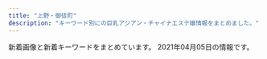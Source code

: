 ```yaml
---
title: "上野・御徒町"
description: "キーワード別にの巨乳アジアン・チャイナエステ嬢情報をまとめました。"
---
```


新着画像と新着キーワードをまとめています。
2021年04月05日の情報です。

<DmmAffiliateIns />
<KeywordTable
  shops={
    [
    {
        "keywords": {
            "85": 1,
            "88": 1,
            "D": 4,
            "E": 6,
            "86": 2,
            "89": 1,
            "C": 2,
            "87": 1
        },
        "station": "JR\u4e0a\u91ce\u99c5\u6d45\u8349\u53e3",
        "url": "http://www.rosa-es.info/",
        "img_links": [
            "http://www.rosa-es.info/staff/yuri1.jpg",
            "http://www.rosa-es.info/staff/koko2.jpg",
            "http://www.rosa-es.info/staff/yuki2.jpg",
            "http://www.rosa-es.info/staff/rara1.jpg",
            "http://www.rosa-es.info/img/pic/int3.jpg",
            "http://www.rosa-es.info/staff/nana.jpg",
            "http://www.rosa-es.info/staff/rara2.jpg",
            "http://www.rosa-es.info/staff/nana2.jpg",
            "http://www.rosa-es.info/img/pic/slide_2.jpg",
            "http://www.rosa-es.info/img/pic/int2.jpg",
            "http://www.rosa-es.info/staff/koko1.jpg",
            "http://www.rosa-es.info/staff/yuri2.jpg",
            "http://www.rosa-es.info/staff/yuki.jpg",
            "http://www.rosa-es.info/staff/yumi.jpg",
            "http://www.rosa-es.info/img/pic/int1.jpg",
            "http://www.rosa-es.info/img/loader.png",
            "http://www.rosa-es.info/staff/yuri.jpg",
            "http://www.rosa-es.info/img/pic/slide_1.jpg",
            "http://www.rosa-es.info/staff/yumi2.jpg",
            "http://www.rosa-es.info/staff/yuki1.jpg",
            "http://www.rosa-es.info/img/pic/int4.jpg",
            "http://www.rosa-es.info/staff/nana1.jpg",
            "http://www.rosa-es.info/staff/yumi1.jpg",
            "http://www.rosa-es.info/staff/rara.jpg",
            "http://www.rosa-es.info/staff/koko.jpg"
        ],
        "name": "\u6708\u591c"
    },
    {
        "keywords": {},
        "station": "\u6e6f\u5cf6\u99c52\u756a",
        "name": "HEAVEN\u30fb\u30d8\u30d6\u30f3",
        "url": "http://tubakihime.link/",
        "img_links": [
            "http://tubakihime.link/_src/54585097/2.jpg",
            "http://tubakihime.link/_src/54585172/img20210316144121947863.jpg",
            "http://tubakihime.link/_src/54585110/cam.jpg",
            "http://tubakihime.link/_src/54585113/img20210316144121947863.jpg",
            "http://tubakihime.link/_src/54585087/5.jpg",
            "http://tubakihime.link/_src/54585178/img20210316144121946529.jpg",
            "http://tubakihime.link/_src/54585171/img20210316144121947863.jpg",
            "http://tubakihime.link/_src/54585109/cam.jpg",
            "http://tubakihime.link/_src/54585085/4.jpg",
            "http://tubakihime.link/_src/54585175/wechatimg301.jpg",
            "http://tubakihime.link/_src/54585174/wechatimg301.jpg",
            "http://tubakihime.link/_src/54585156/wechatimg301.jpg",
            "http://tubakihime.link/_src/54585099/3.jpg",
            "http://tubakihime.link/_src/54585155/cam.jpg",
            "http://tubakihime.link/_src/54585093/wechatimg304.jpg",
            "http://tubakihime.link/_src/54585103/5.jpg",
            "http://tubakihime.link/_src/54585105/6.jpg",
            "http://tubakihime.link/_src/54585094/img20210316144121947863.jpg",
            "http://tubakihime.link/_src/54585154/img20210316144121946529.jpg",
            "http://tubakihime.link/_src/54585122/wechatimg304.jpg",
            "http://tubakihime.link/_src/54585169/wechatimg304.jpg",
            "http://tubakihime.link/_src/54585144/img20210316144121946529.jpg",
            "http://tubakihime.link/_src/54585081/2.jpg",
            "http://tubakihime.link/_src/54585181/wechatimg313.jpg",
            "http://tubakihime.link/_src/54585143/img20210316144121946529.jpg",
            "http://tubakihime.link/_src/54585083/3.jpg",
            "http://tubakihime.link/_src/54585095/1.jpg",
            "http://tubakihime.link/_src/54585124/img20210316144121947863.jpg",
            "http://tubakihime.link/_src/54585101/4.jpg",
            "http://tubakihime.link/_src/54585177/img20210316144121946529.jpg",
            "http://tubakihime.link/_src/54585089/6.jpg",
            "http://tubakihime.link/_src/54585157/wechatimg301.jpg",
            "http://tubakihime.link/_src/54585166/wechatimg301.jpg",
            "http://tubakihime.link/_src/54585183/wechatimg318.png",
            "http://tubakihime.link/_src/54585146/int2.png",
            "http://tubakihime.link/_src/54585107/cam.jpg",
            "http://tubakihime.link/_src/54585170/wechatimg304.jpg",
            "http://tubakihime.link/_src/54585112/wechatimg304.jpg",
            "http://tubakihime.link/_src/54585079/1.jpg"
        ]
    },
    {
        "keywords": {
            "85": 8,
            "D": 16,
            "E": 8,
            "86": 24
        },
        "url": "http://lena.este.work/",
        "station": "\u6e6f\u5cf6\u99c5",
        "img_links": [
            "http://lena.este.work/2/uploadimg/1615703699.jpg",
            "http://lena.este.work/2/uploadimg/1557998297.jpeg",
            "http://lena.este.work/sys2.png",
            "http://lena.este.work/news.png",
            "http://lena.este.work/tel.jpg",
            "http://lena.este.work/staff_t.jpg",
            "http://lena.este.work/head.jpg",
            "http://lena.este.work/2/uploadimg/1615703547.jpg",
            "http://lena.este.work/2/uploadimg/1583138243.jpg",
            "http://lena.este.work/2/uploadimg/1616028017.jpg",
            "http://lena.este.work/s1.png",
            "http://lena.este.work/2/uploadimg/1616028039.jpg",
            "http://lena.este.work/interior_t.png",
            "http://lena.este.work/ta.png",
            "http://lena.este.work/2/uploadimg/1606782448.jpeg"
        ],
        "name": "\u30a2\u30ed\u30de \u3072\u307e\u308f\u308a"
    },
    {
        "keywords": {},
        "station": "JR\u4e0a\u91ce\u99c5\u5165\u8c37\u53e3",
        "img_links": [
            "http://mary.est-u.com/images/index_14.jpg",
            "http://mary.est-u.com/images/index_03.jpg",
            "http://mary.est-u.com/images/index_01.jpg",
            "http://mary.est-u.com/images/index_07.jpg",
            "http://mary.est-u.com/images/s1.jpg",
            "http://mary.est-u.com/images/index_02.jpg",
            "http://mary.est-u.com/images/cc.jpg",
            "http://mary.est-u.com/images/2.jpg"
        ],
        "url": "http://mary.est-u.com/",
        "name": "\u30e1\u30a2\u30ea\u30fc"
    },
    {
        "name": "Estela SPA\uff5e\u30a8\u30b9\u30c6\u30e9\u30b9\u30d1",
        "url": "http://estelaspa.com/",
        "img_links": [
            "http://estelaspa.com/img/fmenu/call_off.png",
            "http://estelaspa.com/img/rmenu/staff_off.png",
            "http://estelaspa.com/img/corona.png",
            "http://estelaspa.com/img/photo_button.png",
            "http://estelaspa.com/img/rmenu/call_off.png",
            "http://img.es-navi.com/img/link/banners/s/000002.png",
            "http://estelaspa.com/img/google_button.png",
            "http://estelaspa.com/img/rmenu/top_off.png",
            "http://estelaspa.com/img/system/4.jpg",
            "http://estelaspa.com/uploaded/girlinfo/13/G1_13_2.jpg",
            "http://estelaspa.com/uploaded/girlinfo/12/G1_12_2.jpg",
            "http://estelaspa.com/uploaded/news/201201035405.jpg",
            "http://estelaspa.com/img/system/etc.jpg",
            "http://estelaspa.com/img/system/3.jpg",
            "http://estelaspa.com/img/room/1.png",
            "http://estelaspa.com/uploaded/girlinfo/14/G1_14_2.jpg",
            "http://estelaspa.com/uploaded/girlinfo/9/G2_9_3.jpg",
            "http://estelaspa.com/img/system/card.jpg",
            "http://estelaspa.com/uploaded/girlinfo/16/G2_16_3.jpg",
            "http://estelaspa.com/img/access/key.jpg",
            "http://estelaspa.com/img/system/2.jpg"
        ],
        "keywords": {
            "C": 7
        },
        "station": "JR\u5fa1\u5f92\u753a\u99c5\u5317\u53e3"
    },
    {
        "img_links": [
            "http://ueno-miyabi.work/images/rec2.jpg",
            "http://ueno-miyabi.work/sp/images/tel.jpg",
            "http://ueno-miyabi.work/sp/img/yuyu1.jpg",
            "http://ueno-miyabi.work/sp/img/haru1.jpg",
            "http://ueno-miyabi.work/images/b1.jpg",
            "http://ueno-miyabi.work/img/haru2.jpg",
            "http://ueno-miyabi.work/sp/staff/haru.jpg",
            "http://ueno-miyabi.work/sp/images/sys.png",
            "http://ueno-miyabi.work/sp/staff/yuyu.jpg",
            "http://ueno-miyabi.work/staff/yuyu.jpg",
            "http://ueno-miyabi.work/sp/img/jun2.jpg",
            "http://ueno-miyabi.work/images/head.jpg",
            "http://ueno-miyabi.work/sp/images/newsb.png",
            "http://ueno-miyabi.work/img/jun2.jpg",
            "http://ueno-miyabi.work/sp/images/int2.jpg",
            "http://ueno-miyabi.work/img/nana1.jpg",
            "http://ueno-miyabi.work/staff/nana.jpg",
            "http://ueno-miyabi.work/sp/img/nana1.jpg",
            "http://ueno-miyabi.work/images/rem.jpg",
            "http://ueno-miyabi.work/staff/haru.jpg",
            "http://ueno-miyabi.work/staff/jun.jpg",
            "http://ueno-miyabi.work/images/concept.png",
            "http://ueno-miyabi.work/sp/img/ai1.jpg",
            "http://ueno-miyabi.work/sp/images/rec2.jpg",
            "http://ueno-miyabi.work/images/1.jpg",
            "http://ueno-miyabi.work/images/tg_t.jpg",
            "http://ueno-miyabi.work/images/3.jpg",
            "http://ueno-miyabi.work/img/jun1.jpg",
            "http://ueno-miyabi.work/images/interior_t.jpg",
            "http://ueno-miyabi.work/images/sys.png",
            "http://ueno-miyabi.work/sp/menu/staff.jpg",
            "http://ueno-miyabi.work/sp/staff/jun.jpg",
            "http://ueno-miyabi.work/images/ta.jpg",
            "http://ueno-miyabi.work/sp/images/3.png",
            "http://ueno-miyabi.work/images/staff_t.jpg",
            "http://ueno-miyabi.work/images/rec1.png",
            "http://ueno-miyabi.work/images/news_t.jpg",
            "http://ueno-miyabi.work/images/tr.jpg",
            "http://ueno-miyabi.work/sp/images/4.png",
            "http://ueno-miyabi.work/img/yuyu1.jpg",
            "http://ueno-miyabi.work/sp/staff/nana.jpg",
            "http://ueno-miyabi.work/sp/images/topgirl.jpg",
            "http://ueno-miyabi.work/sp/menu/top.jpg",
            "http://ueno-miyabi.work/img/yuyu2.jpg",
            "http://ueno-miyabi.work/sp/images/int1.jpg",
            "http://ueno-miyabi.work/staff/ai.jpg",
            "http://ueno-miyabi.work/sp/images/ta.jpg",
            "http://ueno-miyabi.work/sp/img/jun1.jpg",
            "http://ueno-miyabi.work/sp/images/news.jpg",
            "http://ueno-miyabi.work/sp/images/ts.jpg",
            "http://ueno-miyabi.work/images/int1.jpg",
            "http://ueno-miyabi.work/sp/images/5.png",
            "http://ueno-miyabi.work/img/ai1.jpg",
            "http://ueno-miyabi.work/sp/staff/ai.jpg",
            "http://ueno-miyabi.work/sp/images/rec1.png",
            "http://ueno-miyabi.work/sp/images/2.png",
            "http://ueno-miyabi.work/sp/img/yuyu2.jpg",
            "http://ueno-miyabi.work/images/sm.jpg",
            "http://ueno-miyabi.work/images/b2.jpg",
            "http://ueno-miyabi.work/images/5.jpg",
            "http://ueno-miyabi.work/sp/images/1.png",
            "http://ueno-miyabi.work/images/2.jpg",
            "http://ueno-miyabi.work/sp/images/footer.jpg",
            "http://ueno-miyabi.work/sp/images/head.jpg",
            "http://ueno-miyabi.work/images/4.jpg",
            "http://ueno-miyabi.work/sp/images/interior_t.jpg",
            "http://ueno-miyabi.work/images/newsb.png",
            "http://ueno-miyabi.work/sp/images/staff_t.jpg",
            "http://ueno-miyabi.work/sp/img/haru2.jpg",
            "http://ueno-miyabi.work/img/haru1.jpg",
            "http://ueno-miyabi.work/sp/images/ac1.jpg",
            "http://ueno-miyabi.work/images/int2.jpg"
        ],
        "keywords": {},
        "name": "\u6975\u4e0a\u30e1\u30f3\u30ba\u30a8\u30b9\u30c6-\u96c5-",
        "url": "http://ueno-miyabi.work/",
        "station": "JR\u4e0a\u91ce\u99c5\u6d45\u8349\u53e3"
    },
    {
        "station": "JR\u5fa1\u5f92\u753a\u99c5\u5317\u53e3",
        "url": "https://re.uouono.com/",
        "name": "Dear -\u30c7\u30a3\u30a2-",
        "keywords": {},
        "img_links": []
    },
    {
        "url": "http://es-en.info/",
        "keywords": {
            "87": 1
        },
        "name": "\u5b89\u5fc3\u5802",
        "img_links": [
            "http://es-en.info/sp/images/int1.png",
            "http://es-en.info/images/sm.jpg",
            "http://es-en.info/images/news.jpg",
            "http://es-en.info/sp/images/int1.jpg",
            "http://es-en.info/sp/menu/staff.jpg",
            "http://es-en.info/img/natumi.jpg",
            "http://es-en.info/sp/images/rec2.png",
            "http://es-en.info/sp/images/top.jpg",
            "http://es-en.info/sp/images/footer.jpg",
            "http://es-en.info/sp/menu/top.jpg",
            "http://es-en.info/sp/images/sys2.jpg",
            "http://es-en.info/sp/images/staff_t.png",
            "http://es-en.info/images/mobile.jpg",
            "http://es-en.info/sp/images/sisu.png",
            "http://es-en.info/sp/images/rec3.png",
            "http://es-en.info/images/sys1.png",
            "http://es-en.info/sp/staff/natumi.jpg",
            "http://es-en.info/images/interior.png",
            "http://es-en.info/sp/img/natumi1.jpg",
            "http://es-en.info/sp/images/sys4.png",
            "http://es-en.info/images/rem.jpg",
            "http://es-en.info/sp/images/sys3.jpg",
            "http://es-en.info/img/yuki1.jpg",
            "http://es-en.info/images/9.jpg",
            "http://es-en.info/img/yuki.jpg",
            "http://es-en.info/images/staff_t.jpg",
            "http://es-en.info/sp/images/int3.jpg",
            "http://es-en.info/sp/images/tel.jpg",
            "http://es-en.info/sp/staff/yuyu.jpg",
            "http://es-en.info/sp/images/head.jpg",
            "http://es-en.info/images/12.jpg",
            "http://es-en.info/sp/images/time.png",
            "http://es-en.info/sp/images/news.jpg",
            "http://es-en.info/img/zb.jpg",
            "http://es-en.info/sp/images/sys1.jpg",
            "http://es-en.info/sp/images/newsb.png",
            "http://es-en.info/sp/menu/interior.jpg",
            "http://es-en.info/sp/images/rec1.png",
            "http://es-en.info/sp/images/ac1.jpg",
            "http://es-en.info/sp/images/int2.jpg",
            "http://es-en.info/sp/img/yuki1.jpg",
            "http://es-en.info/sp/images/pc.jpg",
            "http://es-en.info/sp/images/interior_t.png",
            "http://es-en.info/img/yuyu.jpg",
            "http://es-en.info/img/yuyu1.jpg",
            "http://es-en.info/images/info.png",
            "http://es-en.info/sp/images/topgirl.jpg",
            "http://es-en.info/images/interior_t.jpg",
            "http://es-en.info/sp/img/yuyu1.jpg",
            "http://es-en.info/sp/staff/yuki.jpg",
            "http://es-en.info/img/natumi1.jpg",
            "http://es-en.info/images/head.jpg",
            "http://es-en.info/images/7.jpg",
            "http://es-en.info/sp/images/sisu_t.jpg"
        ],
        "station": "JR\u5fa1\u5f92\u753a\u99c5\u5357\u53e3"
    },
    {
        "url": "http://biki-massage.work/",
        "station": "JR\u5fa1\u5f92\u753a\u99c5\u5317\u53e3",
        "img_links": [
            "http://biki-massage.work/sp/img/t-s.jpg",
            "http://biki-massage.work/img/s3.jpg",
            "http://biki-massage.work/img/fla1.jpg",
            "http://biki-massage.work/sp/img/add.jpg",
            "http://biki-massage.work/img/sta4.jpg",
            "http://biki-massage.work/img/st6.jpg",
            "http://biki-massage.work/img/mo.png",
            "http://biki-massage.work/sp/img/cam.jpg",
            "http://biki-massage.work/sp/img/pic.jpg",
            "http://biki-massage.work/sp/img/p2.jpg",
            "http://biki-massage.work/sp/img/t-t.jpg",
            "http://biki-massage.work/sp/img/s5.jpg",
            "http://biki-massage.work/sp/img/t-a.jpg",
            "http://biki-massage.work/img/s5.jpg",
            "http://biki-massage.work/img/st4.jpg",
            "http://biki-massage.work/img/st1.jpg",
            "http://biki-massage.work/img/s4.jpg",
            "http://biki-massage.work/sp/img/p3.jpg",
            "http://biki-massage.work/img/fla3.jpg",
            "http://biki-massage.work/sp/img/tel.jpg",
            "http://biki-massage.work/sp/img/botton.jpg",
            "http://biki-massage.work/img/botton.jpg",
            "http://biki-massage.work/sp/img/s4.jpg",
            "http://biki-massage.work/sp/img/s1.jpg",
            "http://biki-massage.work/sp/img/pc.jpg",
            "http://biki-massage.work/sp/img/t-o.jpg",
            "http://biki-massage.work/sp/img/info.jpg",
            "http://biki-massage.work/img/s1.jpg",
            "http://biki-massage.work/sp/img/sys.jpg",
            "http://biki-massage.work/sp/img/s3.jpg",
            "http://biki-massage.work/sp/img/time.jpg",
            "http://biki-massage.work/img/campian.jpg",
            "http://biki-massage.work/img/st3.jpg",
            "http://biki-massage.work/sp/img/tit.jpg",
            "http://biki-massage.work/img/sta2.jpg",
            "http://biki-massage.work/img/s6.jpg",
            "http://biki-massage.work/img/fla2.jpg",
            "http://biki-massage.work/img/head.jpg",
            "http://biki-massage.work/img/st5.jpg",
            "http://biki-massage.work/img/sta6.jpg",
            "http://biki-massage.work/img/sta3.jpg",
            "http://biki-massage.work/img/st2.jpg",
            "http://biki-massage.work/sp/img/s6.jpg",
            "http://biki-massage.work/img/sta5.jpg",
            "http://biki-massage.work/sp/img/t-r.jpg",
            "http://biki-massage.work/img/sta1.jpg",
            "http://biki-massage.work/img/nos.jpg",
            "http://biki-massage.work/img/s2.jpg",
            "http://biki-massage.work/sp/img/s2.jpg",
            "http://biki-massage.work/sp/img/p6.jpg"
        ],
        "name": "\u5a9a\u59eb\uff5e\u30d3\u30ad\uff5e",
        "keywords": {
            "86": 7,
            "D": 3,
            "88": 2,
            "E": 1,
            "87": 2,
            "C": 16,
            "83": 1
        }
    },
    {
        "station": "JR\u5fa1\u5f92\u753a\u99c5\u5357\u53e3",
        "keywords": {
            "84": 1,
            "87": 1,
            "D": 4,
            "C": 3,
            "\u30bb\u30af\u30b7\u30fc": 3,
            "85": 4,
            "88": 1,
            "E": 1,
            "86": 3
        },
        "img_links": [
            "https://moon-rabbit.info/staffPhoto/s20210221135204.jpg",
            "https://moon-rabbit.info/images/mobile.jpg",
            "https://moon-rabbit.info/staffPhoto/s20210330202106.jpg",
            "https://moon-rabbit.info/staffPhoto/s20210213172102.jpg",
            "https://moon-rabbit.info/images/store/02.jpg",
            "https://moon-rabbit.info/staffPhoto/s20201027003115.jpg",
            "https://moon-rabbit.info/staffPhoto/s20201027004342.jpg",
            "https://moon-rabbit.info/staffPhoto/s20210330195713.jpg",
            "https://moon-rabbit.info/staffPhoto/b20210330195713.jpg",
            "https://moon-rabbit.info/staffPhoto/b20210221135204.jpg",
            "https://moon-rabbit.info/staffPhoto/b20210213172102.jpg",
            "https://moon-rabbit.info/staffPhoto/b20201027003115.jpg",
            "https://moon-rabbit.info/images/store/04.jpg",
            "https://moon-rabbit.info/staffPhoto/s20210326172946.jpg",
            "https://moon-rabbit.info/staffPhoto/b20210403124159.jpg",
            "https://moon-rabbit.info/staffPhoto/s20201026232438.jpg",
            "https://moon-rabbit.info/staffPhoto/b20210326172946.jpg",
            "https://moon-rabbit.info/staffPhoto/s20201027011549.jpg",
            "https://moon-rabbit.info/staffPhoto/s20210401213854.jpg",
            "https://moon-rabbit.info/staffPhoto/s20210326172927.jpg",
            "https://moon-rabbit.info/staffPhoto/s20201027002208.jpg",
            "https://moon-rabbit.info/images/store/03.jpg",
            "https://moon-rabbit.info/staffPhoto/b20201027004342.jpg",
            "https://moon-rabbit.info/staffPhoto/s20210403124159.jpg",
            "https://moon-rabbit.info/staffPhoto/b20201027011549.jpg",
            "https://moon-rabbit.info/images/store/01.jpg",
            "https://moon-rabbit.info/js/sliderLine/slide_next.png",
            "https://moon-rabbit.info/staffPhoto/s20201026233328.jpg",
            "https://moon-rabbit.info/staffPhoto/b20201213182803.jpg",
            "https://moon-rabbit.info/uploadfiles/images/campaignMoonRabbitInfo.jpg",
            "https://moon-rabbit.info/staffPhoto/s20201026233537.jpg",
            "https://moon-rabbit.info/staffPhoto/b20210401213854.jpg",
            "https://moon-rabbit.info/staffPhoto/b20201027002208.jpg",
            "https://moon-rabbit.info/staffPhoto/s20210217142434.jpg",
            "https://moon-rabbit.info/images/returnBtn.png",
            "https://moon-rabbit.info/staffPhoto/s20201027011627.jpg",
            "https://moon-rabbit.info/staffPhoto/b20210330202106.jpg",
            "https://moon-rabbit.info/staffPhoto/s20201213182803.jpg",
            "https://moon-rabbit.info/js/sliderLine/slide_prev.png"
        ],
        "url": "https://moon-rabbit.info/",
        "name": "\u6708\u514e \u30b2\u30c3\u30c8"
    },
    {
        "keywords": {},
        "name": "CHLOE",
        "img_links": [
            "http://chloe.est-u.com/images/cc.jpg",
            "http://chloe.est-u.com/images/a1.jpg",
            "http://chloe.est-u.com/images/s1.jpg",
            "http://chloe.est-u.com/images/index_03.jpg",
            "http://chloe.est-u.com/images/a3.jpg",
            "http://chloe.est-u.com/images/a2.jpg",
            "http://chloe.est-u.com/images/index_01.jpg",
            "http://chloe.est-u.com/images/2.jpg",
            "http://chloe.est-u.com/images/index_07.jpg",
            "http://chloe.est-u.com/images/index_02.jpg",
            "http://chloe.est-u.com/images/3.jpg",
            "http://chloe.est-u.com/images/index_14.jpg"
        ],
        "station": "JR\u5fa1\u5f92\u753a\u99c5\u5357\u53e3",
        "url": "http://chloe.est-u.com/"
    },
    {
        "name": "\u9db4",
        "img_links": [
            "http://th20.com/turu/images/mobile.jpg"
        ],
        "url": "http://th20.com/turu/",
        "station": "\u6d45\u8349\u99c52\u756a\u51fa\u53e3",
        "keywords": {
            "C": 7
        }
    },
    {
        "name": "Lucky \u30e9\u30c3\u30ad\u30fc",
        "url": "http://o-lucky.work/",
        "station": "JR\u5fa1\u5f92\u753a\u99c5\u5317\u53e3",
        "keywords": {},
        "img_links": [
            "http://o-lucky.work/sp/images/pc.jpg",
            "http://o-lucky.work/staff/koko.jpg",
            "http://o-lucky.work/sp/menu/interior.jpg",
            "http://o-lucky.work/img/sayaka1.jpg",
            "http://o-lucky.work/images/b3.jpg",
            "http://o-lucky.work/sp/images/tel.jpg",
            "http://o-lucky.work/images/4.jpg",
            "http://o-lucky.work/sp/staff/yuyu.jpg",
            "http://o-lucky.work/staff/sayaka.jpg",
            "http://o-lucky.work/images/5.jpg",
            "http://o-lucky.work/sp/images/sys1.jpg",
            "http://o-lucky.work/sp/images/ac1.jpg",
            "http://o-lucky.work/images/7.jpg",
            "http://o-lucky.work/images/3.jpg",
            "http://o-lucky.work/staff/ruru.jpg",
            "http://o-lucky.work/images/news.jpg",
            "http://o-lucky.work/sp/images/int1.jpg",
            "http://o-lucky.work/sp/images/sys3.jpg",
            "http://o-lucky.work/images/staff_t.jpg",
            "http://o-lucky.work/images/sys1.jpg",
            "http://o-lucky.work/sp/staff/sayaka.jpg",
            "http://o-lucky.work/img/ruru1.jpg",
            "http://o-lucky.work/sp/images/head.jpg",
            "http://o-lucky.work/images/interior_t.jpg",
            "http://o-lucky.work/sp/images/newsb.jpg",
            "http://o-lucky.work/sp/images/b3.jpg",
            "http://o-lucky.work/sp/images/news.jpg",
            "http://o-lucky.work/staff/nana.jpg",
            "http://o-lucky.work/images/line.png",
            "http://o-lucky.work/images/sys2.jpg",
            "http://o-lucky.work/img/kana1.jpg",
            "http://o-lucky.work/images/tr.jpg",
            "http://o-lucky.work/images/int1.jpg",
            "http://o-lucky.work/sp/menu/top.jpg",
            "http://o-lucky.work/sp/images/interior_t.jpg",
            "http://o-lucky.work/sp/img/yuyu1.jpg",
            "http://o-lucky.work/images/1.jpg",
            "http://o-lucky.work/sp/img/ruru1.jpg",
            "http://o-lucky.work/images/sm.jpg",
            "http://o-lucky.work/sp/images/int2.jpg",
            "http://o-lucky.work/staff/yuyu.jpg",
            "http://o-lucky.work/sp/menu/staff.jpg",
            "http://o-lucky.work/sp/img/koko1.jpg",
            "http://o-lucky.work/sp/images/top.jpg",
            "http://o-lucky.work/sp/images/b2.jpg",
            "http://o-lucky.work/sp/images/b1.jpg",
            "http://o-lucky.work/sp/staff/sakura.jpg",
            "http://o-lucky.work/sp/images/int4.jpg",
            "http://o-lucky.work/img/sakura1.jpg",
            "http://o-lucky.work/sp/img/sayaka1.jpg",
            "http://o-lucky.work/staff/sakura.jpg",
            "http://o-lucky.work/sp/images/int3.jpg",
            "http://o-lucky.work/sp/staff/nana.jpg",
            "http://o-lucky.work/images/8.jpg",
            "http://o-lucky.work/images/int2.jpg",
            "http://o-lucky.work/sp/staff/koko.jpg",
            "http://o-lucky.work/sp/staff/ruru.jpg",
            "http://o-lucky.work/sp/images/staff_t.jpg",
            "http://o-lucky.work/images/b1.jpg",
            "http://o-lucky.work/sp/staff/kana.jpg",
            "http://o-lucky.work/sp/images/menu/top.jpg",
            "http://o-lucky.work/sp/img/kana1.jpg",
            "http://o-lucky.work/sp/images/menu/staff.jpg",
            "http://o-lucky.work/sp/images/sys2.jpg",
            "http://o-lucky.work/images/6.jpg",
            "http://o-lucky.work/img/koko1.jpg",
            "http://o-lucky.work/sp/images/footer.jpg",
            "http://o-lucky.work/sp/img/nana1.jpg",
            "http://o-lucky.work/staff/kana.jpg",
            "http://o-lucky.work/images/b2.jpg",
            "http://o-lucky.work/img/nana1.jpg",
            "http://o-lucky.work/images/mobile.jpg",
            "http://o-lucky.work/sp/images/rec1.jpg",
            "http://o-lucky.work/sp/images/topgirl.jpg",
            "http://o-lucky.work/sp/img/sakura1.jpg",
            "http://o-lucky.work/images/head.jpg",
            "http://o-lucky.work/img/yuyu1.jpg"
        ]
    },
    {
        "img_links": [
            "http://www.ueno-assistant.com/images/index_08.png",
            "https://www.ueno-assistant.com/images/index_09.png",
            "http://www.ueno-assistant.com/images/index_07.png",
            "https://www.ueno-assistant.com/images/1.jpg",
            "http://www.ueno-assistant.com/images/index_20.jpg",
            "https://www.ueno-assistant.com/images/opbs20-17.jpg",
            "http://www.ueno-assistant.com/images/opbs21-4t.jpg",
            "https://www.ueno-assistant.com/images/index_03.png",
            "http://www.ueno-assistant.com/images/1.jpg",
            "https://www.ueno-assistant.com/images/index_20.jpg",
            "http://www.ueno-assistant.com/images/opbs20-9.jpg",
            "http://www.ueno-assistant.com/images/index_09.png",
            "https://www.ueno-assistant.com/images/opbs21-4.jpg",
            "http://www.ueno-assistant.com/images/index_19.jpg",
            "https://www.ueno-assistant.com/images/index_08.png",
            "https://www.ueno-assistant.com/images/opbs21-4t.jpg",
            "http://www.ueno-assistant.com/images/index_05.png",
            "http://www.ueno-assistant.com/images/index_02.png",
            "http://www.ueno-assistant.com/images/index_06.png",
            "http://www.ueno-assistant.com/images/opbs20-17.jpg",
            "http://www.ueno-assistant.com/images/index_18.jpg",
            "http://www.ueno-assistant.com/images/index_03.png",
            "https://www.ueno-assistant.com/images/index_19.jpg",
            "https://www.ueno-assistant.com/images/a0.jpg",
            "http://www.ueno-assistant.com/images/opbs21-4.jpg",
            "https://www.ueno-assistant.com/images/4.jpg",
            "https://www.ueno-assistant.com/images/index_18.jpg",
            "https://www.ueno-assistant.com/images/opbs20-9.jpg",
            "https://www.ueno-assistant.com/images/index_07.png",
            "https://www.ueno-assistant.com/images/es21-1.jpg",
            "http://www.ueno-assistant.com/images/4.jpg",
            "http://www.ueno-assistant.com/images/es21-1.jpg",
            "http://www.ueno-assistant.com/images/a0.jpg",
            "https://www.ueno-assistant.com/images/index_05.png",
            "https://www.ueno-assistant.com/images/index_02.png",
            "https://www.ueno-assistant.com/images/index_06.png"
        ],
        "url": "https://www.ueno-assistant.com/",
        "keywords": {
            "86": 2,
            "85": 2,
            "90": 2
        },
        "station": "JR\u4e0a\u91ce\u99c5\u6d45\u8349\u53e3",
        "name": "\u5973\u624b"
    },
    {
        "keywords": {},
        "img_links": [],
        "station": "JR\u5fa1\u5f92\u753a\u99c5\u5357\u53e3",
        "name": "\u30b9\u30de\u30a4\u30eb",
        "url": "http://smile.ests.jp/"
    },
    {
        "img_links": [
            "http://rlx-sln.com/media/sites/9/2021/03/2.jpg",
            "http://rlx-sln.com/media/sites/9/2020/07/top-3.jpg",
            "http://rlx-sln.com/media/sites/9/2021/03/flash1.jpg",
            "http://rlx-sln.com/media/sites/9/2021/03/flash2.jpg",
            "http://rlx-sln.com/media/sites/9/elementor/thumbs/2-p4vcs2s5ujasx3l2ndn8rhwepwxx5v31l72eosuda0.jpg",
            "http://rlx-sln.com/media/sites/9/2021/04/1.jpg",
            "http://rlx-sln.com/media/sites/9/2021/03/3.jpg",
            "http://rlx-sln.com/media/sites/9/elementor/thumbs/3-p4vcsirf2pwoegxv22jwfvv8tgr5spuhbe5nui6oc8.jpg",
            "http://rlx-sln.com/media/sites/9/2021/03/1.jpg",
            "http://rlx-sln.com/media/sites/9/elementor/thumbs/1-p4vcrlv2finn449ne6byim640z9bbb7vivbo1tjge0.jpg"
        ],
        "keywords": {
            "E": 14,
            "89": 14,
            "C": 70,
            "83": 14,
            "85": 14,
            "82": 14,
            "87": 28,
            "D": 56,
            "88": 42,
            "86": 14
        },
        "name": "yoyo20\u30fbyoyo\u306f\u305f\u3061",
        "url": "http://rlx-sln.com/",
        "station": "\u6d45\u8349\u99c5A1\u51fa\u53e3"
    },
    {
        "url": "http://lian-ai.work/",
        "station": "JR\u5fa1\u5f92\u753a\u99c5\u5317\u53e3",
        "name": "\u604b\u611b",
        "img_links": [
            "http://lian-ai.work/staff/mirei.jpg",
            "http://lian-ai.work/images/sys2.jpg",
            "http://lian-ai.work/staff/yuna.jpg",
            "http://lian-ai.work/images/3.jpg",
            "http://lian-ai.work/img/momo1.jpg",
            "http://lian-ai.work/img/nari1.jpg",
            "http://lian-ai.work/images/7.jpg",
            "http://lian-ai.work/staff/momo.jpg",
            "http://lian-ai.work/staff/an.jpg",
            "http://lian-ai.work/images/sys1.jpg",
            "http://lian-ai.work/images/rec2.jpg",
            "http://lian-ai.work/staff/akina.jpg",
            "http://lian-ai.work/staff/momoka.jpg",
            "http://lian-ai.work/img/akina2.jpg",
            "http://lian-ai.work/staff/mei.jpg",
            "http://lian-ai.work/images/rec1.jpg",
            "http://lian-ai.work/images/1.jpg",
            "http://lian-ai.work/images/ta.jpg",
            "http://lian-ai.work/images/head.jpg",
            "http://lian-ai.work/img/akina1.jpg",
            "http://lian-ai.work/img/mirei1.jpg",
            "http://lian-ai.work/images/int2.jpg",
            "http://lian-ai.work/images/int1.jpg",
            "http://lian-ai.work/images/4.jpg",
            "http://lian-ai.work/img/mei1.jpg",
            "http://lian-ai.work/img/yuna1.jpg",
            "http://lian-ai.work/images/5.jpg",
            "http://lian-ai.work/images/2.jpg",
            "http://lian-ai.work/img/momoka1.jpg",
            "http://lian-ai.work/images/mobile.jpg",
            "http://lian-ai.work/images/8.jpg",
            "http://lian-ai.work/images/interior_t.jpg",
            "http://lian-ai.work/images/tg.jpg",
            "http://lian-ai.work/images/staff_t.jpg",
            "http://lian-ai.work/staff/nari.jpg",
            "http://lian-ai.work/img/an1.jpg",
            "http://lian-ai.work/images/6.jpg"
        ],
        "keywords": {}
    },
    {
        "url": "http://miel.site",
        "station": "JR\u5fa1\u5f92\u753a\u99c5\u5357\u53e3",
        "img_links": [
            "http://miel.site/_src/29005361/wechatimg47.jpg",
            "http://miel.site/_src/29311234/_dsf6133.jpg",
            "http://miel.site/_src/36891852/0bb834c5e1d56a0e10627c891433859.jpg",
            "http://miel.site/_src/29005260/news.png",
            "http://miel.site/_src/34912876/afb69b6314ccce2e8e5cad415547196_20191220104044273.jpg",
            "http://miel.site/_src/29310699/_dsf6130.jpg",
            "http://miel.site/_src/46102607/fbe435955084a9c8c2e02b3bb62d2ef.jpg",
            "http://miel.site/_src/34912875/afb69b6314ccce2e8e5cad415547196_20191220104044273.jpg",
            "http://miel.site/_src/36873111/_igp4288.jpg",
            "http://miel.site/_src/46102614/wechatimg176_20200107153650427.jpg",
            "http://miel.site/_src/29005371/smartselect_20190619-130437_wechat.jpg",
            "http://miel.site/_src/29005243/tel.png",
            "http://miel.site/_src/33382135/smartselect_20190619-130437_wechat.jpg",
            "http://miel.site/_src/29311235/_dsf6135.jpg",
            "http://miel.site/_src/29227656/_dsf6136.jpg",
            "http://miel.site/_src/29312033/wechatimg44.jpg",
            "http://miel.site/_src/29312035/wechatimg43.jpg",
            "http://miel.site/_src/29005265/mobile.png",
            "http://miel.site/_src/29005344/_dsf6125.jpg",
            "http://miel.site/_src/32618650/wechatimg47.jpg",
            "http://miel.site/_src/36895479/0bb834c5e1d56a0e10627c891433859.jpg",
            "http://miel.site/_src/29005342/cam2.png",
            "http://miel.site/_src/29310698/_dsf6119.jpg",
            "http://miel.site/_src/29005244/tel.png",
            "http://miel.site/_src/29339021/_msk7930.jpg",
            "http://miel.site/_src/46102608/fbe435955084a9c8c2e02b3bb62d2ef.jpg",
            "http://miel.site/_src/29311236/_dsf6136.jpg",
            "http://miel.site/_src/29005343/_dsf6130.jpg",
            "http://miel.site/_src/29339297/img20190123185245900589.png",
            "http://miel.site/_src/29005360/wechatimg47.jpg",
            "http://miel.site/_src/29005337/_dsf6119.jpg",
            "http://miel.site/_src/29005377/smartselect_20190619-130437_wechat.jpg",
            "http://miel.site/_src/29005376/smartselect_20190619-130437_wechat.jpg",
            "http://miel.site/_src/38481438/wechatimg213.jpg",
            "http://miel.site/_src/36895485/52ab8d55af50aceb629a82f4d4e7387.jpg",
            "http://miel.site/_src/32851154/10.pic.jpg",
            "http://miel.site/_src/36895484/52ab8d55af50aceb629a82f4d4e7387.jpg",
            "http://miel.site/_src/38481445/wechatimg177.jpg",
            "http://miel.site/_src/34912881/afb69b6314ccce2e8e5cad415547196_20191220104044273.jpg",
            "http://miel.site/_src/29005319/sign.png",
            "http://miel.site/_src/29005339/img20170112114741767461.png",
            "http://miel.site/_src/46102613/e3d9317697b9310640e097934adfc99.jpg",
            "http://miel.site/_src/29510474/_dsf6125.jpg",
            "http://miel.site/_src/29005355/wechatimg47.jpg",
            "http://miel.site/_src/38472503/wechatimg213.jpg",
            "http://miel.site/_src/29005262/img20191121221515045946.png",
            "http://miel.site/_src/29005247/index_09.png",
            "http://miel.site/_src/40140461/cam2.png"
        ],
        "keywords": {
            "85": 1,
            "80": 1,
            "82": 1,
            "96": 1
        },
        "name": "\u30a8\u30f3\u30b8\u30a7\u30eb"
    },
    {
        "img_links": [
            "https://jouga.info/staffPhoto/b20210326170744.jpg",
            "https://jouga.info/staffPhoto/b20210326192505.jpg",
            "https://jouga.info/staffPhoto/s20210322200103.jpg",
            "https://jouga.info/images/store/01.jpg",
            "https://jouga.info/staffPhoto/b20210327034703.jpg",
            "https://jouga.info/images/returnBtn.png",
            "https://jouga.info/uploadfiles/images/campaignJougaInfo.jpg",
            "https://jouga.info/staffPhoto/s20210326170744.jpg",
            "https://jouga.info/js/sliderLine/slide_prev.png",
            "https://jouga.info/staffPhoto/b20210326192014.jpg",
            "https://jouga.info/staffPhoto/b20210322210010.jpg",
            "https://jouga.info/staffPhoto/s20210326192206.jpg",
            "https://jouga.info/images/mobile.jpg",
            "https://jouga.info/staffPhoto/b20210322204440.jpg",
            "https://jouga.info/staffPhoto/b20210326170220.jpg",
            "https://jouga.info/staffPhoto/b20210322200103.jpg",
            "https://jouga.info/staffPhoto/s20210326192014.jpg",
            "https://jouga.info/staffPhoto/s20210330180346.jpg",
            "https://jouga.info/staffPhoto/s20210327034703.jpg",
            "https://jouga.info/staffPhoto/s20210327041944.jpg",
            "https://jouga.info/images/line.jpg",
            "https://jouga.info/staffPhoto/b20210404020851.jpg",
            "https://jouga.info/staffPhoto/b20210327040752.jpg",
            "https://jouga.info/images/store/04.jpg",
            "https://jouga.info/staffPhoto/s20210327040752.jpg",
            "https://jouga.info/images/store/03.jpg",
            "https://jouga.info/staffPhoto/b20210327041944.jpg",
            "https://jouga.info/staffPhoto/b20210330180346.jpg",
            "https://jouga.info/staffPhoto/s20210322210010.jpg",
            "https://jouga.info/staffPhoto/s20210326192505.jpg",
            "https://jouga.info/js/sliderLine/slide_next.png",
            "https://jouga.info/staffPhoto/b20210326192206.jpg",
            "https://jouga.info/staffPhoto/s20210322204440.jpg",
            "https://jouga.info/staffPhoto/s20210404020851.jpg",
            "https://jouga.info/images/store/02.jpg",
            "https://jouga.info/staffPhoto/s20210326170220.jpg"
        ],
        "keywords": {
            "86": 3,
            "88": 1,
            "D": 1,
            "85": 4
        },
        "name": "\u5ae6\u5a25\uff5eJOGA\uff5e",
        "station": "JR\u5fa1\u5f92\u753a\u99c5\u5357\u53e3",
        "url": "https://jouga.info/"
    },
    {
        "keywords": {},
        "img_links": [
            "http://taiwan-resort.com/img/tel_img.png",
            "http://taiwan-resort.com/img/kasumi.jpg",
            "http://taiwan-resort.com/img/hina.jpg",
            "http://taiwan-resort.com/img/corona-3.jpg",
            "http://taiwan-resort.com/img/corona-2.jpg",
            "http://taiwan-resort.com/img/honoka02.jpg",
            "http://taiwan-resort.com/img/photo_01.jpg",
            "http://taiwan-resort.com/img/mask05.jpg",
            "http://taiwan-resort.com/img/mami002.png",
            "http://taiwan-resort.com/img/emi001.jpg",
            "http://taiwan-resort.com/img/corona-5.jpg",
            "http://taiwan-resort.com/img/yuki.jpg",
            "http://taiwan-resort.com/img/mask03.jpg",
            "http://taiwan-resort.com/img/erika01.jpg",
            "http://taiwan-resort.com/img/head_img.png",
            "http://taiwan-resort.com/img/topbg02.jpg",
            "http://taiwan-resort.com/img/reina3.jpg",
            "http://taiwan-resort.com/img/mask02.jpg",
            "http://taiwan-resort.com/img/mask04.jpg",
            "http://taiwan-resort.com/img/pagetop.png",
            "http://taiwan-resort.com/img/rei.jpg",
            "http://taiwan-resort.com/img/corona-4.jpg",
            "http://taiwan-resort.com/img/sara002.jpg",
            "http://taiwan-resort.com/img/mask01.jpg",
            "http://taiwan-resort.com/img/anna.png"
        ],
        "name": "\u53f0\u6e7e\u30ea\u30be\u30fc\u30c8",
        "url": "http://taiwan-resort.com/",
        "station": "JR\u5fa1\u5f92\u753a\u99c5\u5357\u53e3"
    },
    {
        "keywords": {},
        "station": "\u7530\u539f\u753a\u99c5\u30a8\u30ec\u30d9\u30fc\u30bf\u30fc\u53e3",
        "url": "http://yura-kunitachi.xyz/",
        "name": "Rei",
        "img_links": [
            "http://yura-kunitachi.xyz/_src/53513961/wechatimg97.jpg",
            "http://yura-kunitachi.xyz/_src/53972968/wechatimg91.jpg",
            "http://yura-kunitachi.xyz/_src/53513967/xxl_44c52558b2be4d61a2f879da7d157c31.jpg",
            "http://yura-kunitachi.xyz/_src/53513947/navi_03.png",
            "http://yura-kunitachi.xyz/_src/53513959/137080-osd41m-772.jpg",
            "http://yura-kunitachi.xyz/_src/53513943/navi_01.png",
            "http://yura-kunitachi.xyz/_src/53513942/3da7d3dc6ee4f2d3861295bdb20452b671deb86c6f4e442ebce1715dc06eb99e.jpg",
            "http://yura-kunitachi.xyz/_src/53513935/wechatimg92.jpg",
            "http://yura-kunitachi.xyz/_src/53513949/navi_04.png",
            "http://yura-kunitachi.xyz/_src/53513963/wechatimg102.jpg",
            "http://yura-kunitachi.xyz/_src/53513925/wechatimg8.jpg",
            "http://yura-kunitachi.xyz/_src/53513945/navi_02.png",
            "http://yura-kunitachi.xyz/_src/53513953/navi_06.png",
            "http://yura-kunitachi.xyz/_src/53513929/wechatimg93.jpg",
            "http://yura-kunitachi.xyz/_src/53513965/wechatimg81_20210306210100439.jpg",
            "http://yura-kunitachi.xyz/_src/53513955/cam.jpg",
            "http://yura-kunitachi.xyz/_src/53513931/wechatimg89.jpg",
            "http://yura-kunitachi.xyz/_src/53513957/wechatimg229.jpg",
            "http://yura-kunitachi.xyz/_src/53513933/wechatimg90.jpg",
            "http://yura-kunitachi.xyz/_src/53513910/5f5316158ec7f0d0727854410a5be46303a324b1fef3ef0de82fa8c4fe0f59d4.jpg",
            "http://yura-kunitachi.xyz/_src/53513951/navi_05.png"
        ]
    },
    {
        "keywords": {
            "D": 12,
            "C": 11,
            "86": 4,
            "87": 8,
            "84": 4
        },
        "url": "http://www.iyashinoie-ueno.com/",
        "station": "JR\u4e0a\u91ce\u99c5\u6d45\u8349\u53e3",
        "img_links": [
            "http://www.iyashinoie-ueno.com/files/019.jpg",
            "http://www.iyashinoie-ueno.com/files/019-02.jpg",
            "http://www.iyashinoie-ueno.com/files/001.jpg",
            "http://www.iyashinoie-ueno.com/images/mobile.jpg",
            "http://www.iyashinoie-ueno.com/images/pick1.jpg",
            "http://www.iyashinoie-ueno.com/files/018.jpg",
            "http://www.iyashinoie-ueno.com/images/staff_top2.jpg",
            "http://www.iyashinoie-ueno.com/images/end.jpg",
            "http://www.iyashinoie-ueno.com/images/newgirls_top.jpg",
            "http://www.iyashinoie-ueno.com/files/014.jpg",
            "http://www.iyashinoie-ueno.com/images/news_top.jpg",
            "http://www.iyashinoie-ueno.com/files/018-02.jpg",
            "http://www.iyashinoie-ueno.com/files/001-02.jpg",
            "http://www.iyashinoie-ueno.com/files/014-02.jpg",
            "http://www.iyashinoie-ueno.com/images/top2.jpg",
            "http://www.iyashinoie-ueno.com/images/staff_top.jpg"
        ],
        "name": "\u7652\u3057\u306e\u5bb6"
    },
    {
        "img_links": [
            "http://verybeauty.info/images/returnBtn.png",
            "http://verybeauty.info/staffPhoto/b20201016143638.jpg",
            "http://verybeauty.info/staffPhoto/s20190405101938.jpg",
            "http://verybeauty.info/staffPhoto/s20190404215411.jpg",
            "http://verybeauty.info/js/sliderLine/slide_next.png",
            "http://verybeauty.info/js/sliderLine/slide_prev.png",
            "http://verybeauty.info/images/store/05.jpg",
            "http://verybeauty.info/staffPhoto/b20170527134756.jpg",
            "http://verybeauty.info/staffPhoto/s20200118192201.jpg",
            "http://verybeauty.info/images/store/06.jpg",
            "http://verybeauty.info/staffPhoto/b20170527134149.jpg",
            "http://verybeauty.info/staffPhoto/b20200531164041.jpg",
            "http://verybeauty.info/images/store/02.jpg",
            "http://verybeauty.info/images/mobile.jpg",
            "http://verybeauty.info/staffPhoto/b20190404215411.jpg",
            "http://verybeauty.info/staffPhoto/b20191018113136.jpg",
            "http://verybeauty.info/images/store/01.jpg",
            "http://verybeauty.info/staffPhoto/s20170527134756.jpg",
            "http://verybeauty.info/staffPhoto/s20200531164502.jpg",
            "http://verybeauty.info/staffPhoto/s20170527134149.jpg",
            "http://verybeauty.info/staffPhoto/s20200531164041.jpg",
            "http://verybeauty.info/staffPhoto/s20201016143712.jpg",
            "http://verybeauty.info/staffPhoto/s20191018113136.jpg",
            "http://verybeauty.info/staffPhoto/s20201016143638.jpg"
        ],
        "url": "http://verybeauty.info/",
        "station": "\u7530\u539f\u753a\u99c51\u756a\u51fa\u53e3",
        "keywords": {
            "86": 2,
            "D": 1,
            "85": 1,
            "88": 2
        },
        "name": "\u862d\u82b1 \u30e9\u30f3\u30ab"
    },
    {
        "name": "\u7652\u3057\u306e\u5bb6",
        "url": "http://www.iyashinoie.mensest.com/",
        "keywords": {
            "87": 1,
            "D": 2,
            "86": 2,
            "C": 1
        },
        "station": "\u6d45\u8349\u99c5",
        "img_links": [
            "http://www.iyashinoie.mensest.com/img/nav-006.png",
            "http://www.iyashinoie.mensest.com/img/tel.png",
            "http://www.iyashinoie.mensest.com/img/nav-004.png",
            "http://www.iyashinoie.mensest.com/files/002.jpg",
            "http://www.iyashinoie.mensest.com/img/nav-001.png",
            "http://www.iyashinoie.mensest.com/img/nav-005.png",
            "http://www.iyashinoie.mensest.com/img/stb.jpg",
            "http://www.iyashinoie.mensest.com/img/stt.jpg",
            "http://www.iyashinoie.mensest.com/img/nav-003.png",
            "http://www.iyashinoie.mensest.com/img/nav-002.png",
            "http://www.iyashinoie.mensest.com/files/003.jpg",
            "http://www.iyashinoie.mensest.com/img/top01.png",
            "http://www.iyashinoie.mensest.com/files/001.jpg"
        ]
    },
    {
        "station": "JR\u5fa1\u5f92\u753a\u99c5\u5357\u53e3",
        "img_links": [
            "http://www.sh-riraks.xyz/img/ttl_pickup.png",
            "http://www.sh-riraks.xyz/uploads/181001/1-1Q001142T6406.jpg",
            "http://www.sh-riraks.xyz/uploads/200617/1-20061G54TIb.jpg",
            "http://www.sh-riraks.xyz/uploads/201130/1-20113013311Rc.jpg",
            "http://www.sh-riraks.xyz/uploads/200107/1-20010F92019226.jpg",
            "http://www.sh-riraks.xyz/img/ttl_staff.png",
            "http://www.sh-riraks.xyz/uploads/201130/1-201130133129441.jpg",
            "http://www.sh-riraks.xyz/uploads/180521/1-1P52116495SC.jpg",
            "http://www.sh-riraks.xyz/uploads/201130/1-201130133029220.jpg",
            "http://www.sh-riraks.xyz/uploads/201130/1-201130132942Y6.jpg",
            "http://www.sh-riraks.xyz/uploads/201130/1-201130133215X9.jpg",
            "http://www.sh-riraks.xyz/uploads/200617/1-20061G54941Z9.jpg",
            "http://www.sh-riraks.xyz/uploads/191015/1-1910151T03I48.jpg",
            "http://www.sh-riraks.xyz/uploads/201130/1-201130133045611.jpg",
            "http://www.sh-riraks.xyz/uploads/180521/1-1P5211649103K.jpg",
            "http://www.sh-riraks.xyz/uploads/201130/1-201130133012441.jpg",
            "http://www.sh-riraks.xyz/uploads/200617/1-20061G54ZQ14.jpg",
            "http://www.sh-riraks.xyz/uploads/181001/1-1Q001142IB48.jpg",
            "http://www.sh-riraks.xyz/uploads/190611/1-1Z611153S2561.jpg",
            "http://www.sh-riraks.xyz/img/ttl_mobile.png",
            "http://www.sh-riraks.xyz/uploads/allimg/180604/1-1P60410212A02.jpg",
            "http://www.sh-riraks.xyz/img/ttl_girls.png",
            "http://www.sh-riraks.xyz/img/ttl_wnew.png",
            "http://www.sh-riraks.xyz/uploads/201130/1-201130133145E0.jpg",
            "http://www.sh-riraks.xyz/uploads/201130/1-201130132956292.jpg"
        ],
        "keywords": {
            "C": 17
        },
        "url": "http://www.sh-riraks.xyz/",
        "name": "\u5922\u306e\u8776\u3005"
    },
    {
        "station": "JR\u5fa1\u5f92\u753a\u99c5\u5317\u53e3",
        "name": "\u7652\u3057\u5c4b",
        "url": "https://u-este.com/",
        "img_links": [],
        "keywords": {}
    },
    {
        "station": "JR\u5fa1\u5f92\u753a\u99c5\u5317\u53e3",
        "name": "\u30de\u30ab\u30ed\u30f3",
        "img_links": [],
        "keywords": {},
        "url": "http://www.macaron.esjoho.com/"
    },
    {
        "url": "https://cc-tokyo.xyz/",
        "keywords": {
            "85": 23,
            "86": 13,
            "84": 3,
            "83": 3,
            "87": 6
        },
        "img_links": [
            "https://cc-tokyo.xyz/therapist/yui1.jpg",
            "https://cc-tokyo.xyz/images/barLink.jpg",
            "https://cc-tokyo.xyz/therapist/yuyu1.jpg",
            "https://cc-tokyo.xyz/therapist/mai1.jpg",
            "https://cc-tokyo.xyz/images/magazine.jpg",
            "https://cc-tokyo.xyz/images/barSystem.jpg",
            "https://cc-tokyo.xyz/images/coverGirlText.png",
            "https://cc-tokyo.xyz/therapist/comingSoon.jpg",
            "https://cc-tokyo.xyz/images/barProfile.jpg",
            "https://cc-tokyo.xyz/images/mobile.jpg",
            "https://cc-tokyo.xyz/images/barInfo.jpg",
            "https://cc-tokyo.xyz/images/barTherapist.jpg",
            "https://cc-tokyo.xyz/therapist/momoka1.jpg",
            "https://cc-tokyo.xyz/therapist/mari1.jpg",
            "https://cc-tokyo.xyz/images/indexMap.jpg",
            "https://cc-tokyo.xyz/therapist/saya1.jpg",
            "https://cc-tokyo.xyz/images/barAccess.jpg",
            "https://cc-tokyo.xyz/therapist/minami1.jpg",
            "https://cc-tokyo.xyz/therapist/yuri1.jpg",
            "https://cc-tokyo.xyz/therapist/emi1.jpg",
            "https://cc-tokyo.xyz/room/1.jpg",
            "https://cc-tokyo.xyz/banner/88x31.jpg",
            "https://cc-tokyo.xyz/images/concept.jpg",
            "http://www.a-side.com/ad/koko/include/banner/koko_200x40.png",
            "https://cc-tokyo.xyz/banner/468x60.jpg",
            "https://cc-tokyo.xyz/therapist/moe1.jpg",
            "https://cc-tokyo.xyz/images/movie.jpg",
            "https://cc-tokyo.xyz/therapist/hinako1.jpg",
            "https://cc-tokyo.xyz/therapist/yanyan1.jpg"
        ],
        "station": "\u4e0a\u91ce\u99c5\u5e83\u5c0f\u8def\u53e3",
        "name": "CoCo-Arashi"
    },
    {
        "img_links": [
            "https://ueno-mensesthe.com/images/qrcode.png",
            "https://ueno-mensesthe.com/wp/wp-content/uploads/2021/01/main-300x244.png",
            "https://ueno-mensesthe.com/images/top3.jpg",
            "https://ueno-mensesthe.com/images/top0.jpg",
            "https://ueno-mensesthe.com/room/room-l2.jpg",
            "https://ueno-mensesthe.com/icon/facebook.png",
            "https://ueno-mensesthe.com/wp/wp-content/uploads/2021/03/ayumi2-1-200x300.jpg",
            "https://ueno-mensesthe.com/images/header3.png",
            "https://ueno-mensesthe.com/icon/yelp.png",
            "https://ueno-mensesthe.com/room/room-l8.jpg",
            "https://ueno-mensesthe.com/wp/wp-content/uploads/2021/02/hina3.jpg",
            "https://ueno-mensesthe.com/room/room-l9.jpg",
            "https://ueno-mensesthe.com/wp/wp-content/uploads/2021/02/mirai1.jpg",
            "https://ueno-mensesthe.com/wp/wp-content/uploads/2021/02/yuki.jpg",
            "https://ueno-mensesthe.com/wp/wp-content/uploads/2021/02/yuki2.jpg",
            "https://ueno-mensesthe.com/room/room-l1.jpg",
            "https://ueno-mensesthe.com/icon/line.png",
            "https://ueno-mensesthe.com/room/room-l7.jpg",
            "https://ueno-mensesthe.com/wp/wp-content/uploads/2021/02/hina.jpg",
            "https://ueno-mensesthe.com/room/room-l3.jpg",
            "https://ueno-mensesthe.com/images/flower.png",
            "https://ueno-mensesthe.com/wp/wp-content/uploads/2021/02/hana2.jpg",
            "https://ueno-mensesthe.com/footer/footer-line.png",
            "https://ueno-mensesthe.com/images/main-sp.jpg",
            "https://ueno-mensesthe.com/images/cos1.jpg",
            "https://ueno-mensesthe.com/wp/wp-content/uploads/2021/03/ayumi2-1-150x150.jpg",
            "https://ueno-mensesthe.com/wp/wp-content/uploads/2021/03/ayumi1.jpg",
            "https://ueno-mensesthe.com/room/room-l10.jpg",
            "https://ueno-mensesthe.com/wp/wp-content/uploads/2021/02/hina2.jpg",
            "https://ueno-mensesthe.com/room/room-l4.jpg",
            "https://ueno-mensesthe.com/images/main.jpg",
            "https://ueno-mensesthe.com/wp/wp-content/uploads/2021/02/mirai2.jpg",
            "https://ueno-mensesthe.com/wp/wp-content/uploads/2021/01/main-150x150.png",
            "https://ueno-mensesthe.com/images/cos2.jpg",
            "https://ueno-mensesthe.com/footer/footer-staff.png",
            "https://ueno-mensesthe.com/footer/footer-tel.png",
            "https://ueno-mensesthe.com/images/top1.jpg",
            "https://ueno-mensesthe.com/wp/wp-content/uploads/2021/03/ayumi2.jpg",
            "https://ueno-mensesthe.com/images/clear.png",
            "https://ueno-mensesthe.com/icon/twitter.png",
            "https://ueno-mensesthe.com/wp/wp-content/uploads/2021/02/hana.jpg",
            "https://ueno-mensesthe.com/images/top2.jpg"
        ],
        "keywords": {
            "\u30bb\u30af\u30b7\u30fc": 2,
            "D": 39,
            "F": 13
        },
        "station": "JR\u4e0a\u91ce\u99c5\u5165\u8c37\u53e3",
        "name": "\u697d\u5712",
        "url": "https://ueno-mensesthe.com/"
    },
    {
        "keywords": {
            "89": 32,
            "D": 9,
            "90": 4,
            "88": 8,
            "C": 24,
            "E": 6
        },
        "img_links": [
            "http://www.foryou-es.info/sp/images/news.png",
            "http://www.foryou-es.info/sp/img/yui.png",
            "http://www.foryou-es.info/sp/staff/yui.png",
            "http://www.foryou-es.info/img/sara1.jpg",
            "http://www.foryou-es.info/sp/img/sara.png",
            "http://www.foryou-es.info/sp/img/riko1.jpg",
            "http://foryou-es.info/images/rem.jpg",
            "http://www.foryou-es.info/img/honey3.jpg",
            "http://www.foryou-es.info/img/riko3.jpg",
            "http://www.foryou-es.info/img/miki3.jpg",
            "http://foryou-es.info/img/rora1.jpg",
            "http://www.foryou-es.info/images/zy.png",
            "http://foryou-es.info/images/so.jpg",
            "http://www.foryou-es.info/sp/images/sys1.jpg",
            "http://www.foryou-es.info/img/rora2.jpg",
            "http://www.foryou-es.info/sp/img/yuri.png",
            "http://foryou-es.info/img/honey1.jpg",
            "http://foryou-es.info/images/blog.jpg",
            "http://www.foryou-es.info/sp/img/riko4.jpg",
            "http://foryou-es.info/img/hina2.jpg",
            "http://www.foryou-es.info/img/yuri3.jpg",
            "http://www.foryou-es.info/images/info.jpg",
            "http://www.foryou-es.info/sp/images/newface.png",
            "http://www.foryou-es.info/img/sara3.jpg",
            "http://foryou-es.info/img/sara.png",
            "http://www.foryou-es.info/img/hina2.jpg",
            "http://www.foryou-es.info/sp/img/saki3.jpg",
            "http://www.foryou-es.info/sp/img/honey2.jpg",
            "http://foryou-es.info/images/tt.png",
            "http://www.foryou-es.info/sp/img/sara1.jpg",
            "http://foryou-es.info/img/hina.png",
            "http://www.foryou-es.info/sp/img/riko.png",
            "http://www.foryou-es.info/img/saki.png",
            "http://foryou-es.info/img/sia.png",
            "http://www.foryou-es.info/images/news.jpg",
            "http://www.foryou-es.info/sp/images/head.jpg",
            "http://www.foryou-es.info/images/newface.jpg",
            "http://www.foryou-es.info/images/sa.jpg",
            "http://www.foryou-es.info/sp/img/sia.png",
            "http://foryou-es.info/img/seiko.png",
            "http://www.foryou-es.info/img/sara2.jpg",
            "http://www.foryou-es.info/sp/img/hina4.jpg",
            "http://www.foryou-es.info/sp/img/yui1.jpg",
            "http://foryou-es.info/images/staff_t.jpg",
            "http://www.foryou-es.info/img/honey2.jpg",
            "http://www.foryou-es.info/img/yui1.jpg",
            "http://www.foryou-es.info/sp/staff/saki.png",
            "http://www.foryou-es.info/sp/img/rora2.jpg",
            "http://foryou-es.info/img/rora4.jpg",
            "http://foryou-es.info/images/ac.jpg",
            "http://www.foryou-es.info/img/seiko.png",
            "http://www.foryou-es.info/sp/images/time.jpg",
            "http://foryou-es.info/img/yui3.jpg",
            "http://foryou-es.info/img/saki2.jpg",
            "http://foryou-es.info/img/yui1.jpg",
            "http://www.foryou-es.info/images/sm.jpg",
            "http://www.foryou-es.info/img/sia.png",
            "http://foryou-es.info/img/sia2.jpg",
            "http://www.foryou-es.info/sp/images/sys2.jpg",
            "http://www.foryou-es.info/img/hina4.jpg",
            "http://www.foryou-es.info/images/staff_t.jpg",
            "http://foryou-es.info/img/hina4.jpg",
            "http://foryou-es.info/img/honey3.jpg",
            "http://foryou-es.info/images/newface.jpg",
            "http://foryou-es.info/img/miki.png",
            "http://www.foryou-es.info/sp/img/sara3.jpg",
            "http://www.foryou-es.info/img/sia2.jpg",
            "http://www.foryou-es.info/img/riko4.jpg",
            "http://www.foryou-es.info/img/saki2.jpg",
            "http://www.foryou-es.info/img/sia1.jpg",
            "http://www.foryou-es.info/sp/images/staff_t.jpg",
            "http://www.foryou-es.info/img/sia3.jpg",
            "http://www.foryou-es.info/sp/img/hina.png",
            "http://www.foryou-es.info/img/yuri1.jpg",
            "http://foryou-es.info/images/interior.jpg",
            "http://www.foryou-es.info/img/sia4.jpg",
            "http://foryou-es.info/images/tp.png",
            "http://foryou-es.info/img/sara3.jpg",
            "http://www.foryou-es.info/img/riko.png",
            "http://www.foryou-es.info/img/riko1.jpg",
            "http://www.foryou-es.info/sp/img/miki.png",
            "http://foryou-es.info/images/zy.png",
            "http://www.foryou-es.info/images/tel.png",
            "http://www.foryou-es.info/sp/img/sara2.jpg",
            "http://www.foryou-es.info/img/miki.png",
            "http://www.foryou-es.info/img/miki2.jpg",
            "http://www.foryou-es.info/sp/img/hina2.jpg",
            "http://www.foryou-es.info/sp/img/yui2.jpg",
            "http://www.foryou-es.info/img/hina.png",
            "http://www.foryou-es.info/img/honey1.jpg",
            "http://www.foryou-es.info/sp/images/sm.jpg",
            "http://foryou-es.info/img/riko2.jpg",
            "http://foryou-es.info/img/honey.png",
            "http://www.foryou-es.info/img/yui.png",
            "http://www.foryou-es.info/sp/img/yui3.jpg",
            "http://www.foryou-es.info/img/honey.png",
            "http://foryou-es.info/img/sia4.jpg",
            "http://www.foryou-es.info/sp/img/rora1.jpg",
            "http://www.foryou-es.info/sp/images/top.jpg",
            "http://foryou-es.info/img/rora2.jpg",
            "http://foryou-es.info/img/miki1.jpg",
            "http://www.foryou-es.info/images/ac.jpg",
            "http://foryou-es.info/img/yuri1.jpg",
            "http://www.foryou-es.info/img/rora1.jpg",
            "http://www.foryou-es.info/img/saki1.jpg",
            "http://foryou-es.info/img/sara2.jpg",
            "http://foryou-es.info/img/riko3.jpg",
            "http://foryou-es.info/img/yuri3.jpg",
            "http://www.foryou-es.info/img/riko2.jpg",
            "http://www.foryou-es.info/img/yuri.png",
            "http://www.foryou-es.info/img/hina3.jpg",
            "http://foryou-es.info/img/sia1.jpg",
            "http://www.foryou-es.info/sp/images/sys3.jpg",
            "http://www.foryou-es.info/images/mobile.jpg",
            "http://www.foryou-es.info/sp/img/honey.png",
            "http://www.foryou-es.info/sp/menu/interior.jpg",
            "http://foryou-es.info/img/riko.png",
            "http://www.foryou-es.info/img/yuri2.jpg",
            "http://www.foryou-es.info/sp/img/seiko.png",
            "http://www.foryou-es.info/sp/img/rora3.jpg",
            "http://www.foryou-es.info/sp/img/saki2.jpg",
            "http://foryou-es.info/img/yuri2.jpg",
            "http://foryou-es.info/img/yui2.jpg",
            "http://www.foryou-es.info/images/so.jpg",
            "http://foryou-es.info/images/si.png",
            "http://foryou-es.info/images/sa.jpg",
            "http://foryou-es.info/img/sia3.jpg",
            "http://www.foryou-es.info/sp/images/newsb.jpg",
            "http://www.foryou-es.info/images/sirase.jpg",
            "http://www.foryou-es.info/sp/img/honey3.jpg",
            "http://www.foryou-es.info/sp/menu/staff.jpg",
            "http://www.foryou-es.info/sp/staff/yuri.png",
            "http://www.foryou-es.info/sp/img/riko3.jpg",
            "http://www.foryou-es.info/sp/images/pc.jpg",
            "http://www.foryou-es.info/sp/img/saki1.jpg",
            "http://www.foryou-es.info/img/yui3.jpg",
            "http://foryou-es.info/images/interior_t.jpg",
            "http://www.foryou-es.info/images/tp.png",
            "http://www.foryou-es.info/img/rora4.jpg",
            "http://www.foryou-es.info/sp/img/hina3.jpg",
            "http://foryou-es.info/images/sirase.jpg",
            "http://www.foryou-es.info/sp/img/saki.png",
            "http://foryou-es.info/images/tel.png",
            "http://foryou-es.info/images/news.jpg",
            "http://www.foryou-es.info/sp/img/rora4.jpg",
            "http://www.foryou-es.info/img/yui2.jpg",
            "http://foryou-es.info/img/riko4.jpg",
            "http://www.foryou-es.info/sp/images/rec1.jpg",
            "http://foryou-es.info/img/miki2.jpg",
            "http://www.foryou-es.info/images/rem.jpg",
            "http://foryou-es.info/img/saki.png",
            "http://www.foryou-es.info/sp/img/honey1.jpg",
            "http://foryou-es.info/img/riko1.jpg",
            "http://www.foryou-es.info/images/tt.png",
            "http://www.foryou-es.info/images/interior1.png",
            "http://www.foryou-es.info/img/rora3.jpg",
            "http://www.foryou-es.info/sp/images/rec2.jpg",
            "http://foryou-es.info/images/koko_200x40.png",
            "http://foryou-es.info/images/sm.jpg",
            "http://www.foryou-es.info/img/hina1.jpg",
            "http://foryou-es.info/img/yui.png",
            "http://www.foryou-es.info/images/koko_200x40.png",
            "http://foryou-es.info/images/info.jpg",
            "http://www.foryou-es.info/sp/images/sys4.jpg",
            "http://foryou-es.info/img/miki3.jpg",
            "http://foryou-es.info/img/sara1.jpg",
            "http://www.foryou-es.info/sp/img/hina1.jpg",
            "http://foryou-es.info/images/mobile.jpg",
            "http://foryou-es.info/img/rora.png",
            "http://www.foryou-es.info/img/miki1.jpg",
            "http://foryou-es.info/img/honey2.jpg",
            "http://foryou-es.info/img/saki3.jpg",
            "http://www.foryou-es.info/sp/img/riko2.jpg",
            "http://www.foryou-es.info/images/si.png",
            "http://foryou-es.info/images/interior1.png",
            "http://www.foryou-es.info/sp/img/rora.png",
            "http://www.foryou-es.info/sp/menu/top.jpg",
            "http://www.foryou-es.info/img/sara.png",
            "http://www.foryou-es.info/sp/images/tel.jpg",
            "http://foryou-es.info/img/hina1.jpg",
            "http://www.foryou-es.info/images/interior_t.jpg",
            "http://www.foryou-es.info/img/saki3.jpg",
            "http://foryou-es.info/img/hina3.jpg",
            "http://www.foryou-es.info/img/rora.png",
            "http://foryou-es.info/img/rora3.jpg",
            "http://www.foryou-es.info/images/blog.jpg",
            "http://www.foryou-es.info/images/interior.jpg",
            "http://www.foryou-es.info/sp/images/rec3.jpg",
            "http://foryou-es.info/img/saki1.jpg",
            "http://foryou-es.info/img/yuri.png"
        ],
        "url": "http://foryou-es.info/",
        "name": "\u30de\u30fc\u30ad\u30e5\u30ea\u30fcMERCURY",
        "station": "JR\u5fa1\u5f92\u753a\u99c5\u5357\u53e3"
    },
    {
        "station": "JR\u5fa1\u5f92\u753a\u99c5\u5357\u53e3",
        "name": "ZOEY \u30be\u30fc\u30a4",
        "keywords": {},
        "url": "http://zoey.mssg.jp",
        "img_links": [
            "http://zoey.mssg.jp/images/top/top_03.jpg",
            "http://zoey.mssg.jp/images/top/top_02.jpg",
            "http://zoey.mssg.jp/images/top/top_08.png",
            "http://zoey.mssg.jp/images/home/top.jpg",
            "http://zoey.mssg.jp/images/page_top.png",
            "http://zoey.mssg.jp/images/top/top_01.jpg",
            "http://zoey.mssg.jp/images/top/top_04.jpg",
            "http://zoey.mssg.jp/images/top/top_06.jpg",
            "http://zoey.mssg.jp/images/staff_image/staf_010a.jpg",
            "http://zoey.mssg.jp/images/top/top_05.jpg"
        ]
    },
    {
        "name": "You and I*\u30e6\u30fc\uff06\u30a2\u30a4",
        "keywords": {},
        "url": "http://for-you-ueno.com/",
        "img_links": [
            "http://for-you-ueno.com/lib/img/course5.png",
            "http://for-you-ueno.com/lib/img/cast2/img4-s.jpg",
            "http://for-you-ueno.com/lib/img/cast5/img2-s.jpg",
            "http://for-you-ueno.com/lib/img/cp-sub2.png",
            "http://for-you-ueno.com/lib/img/cast2/img2.jpg",
            "http://for-you-ueno.com/lib/img/deep.png",
            "http://for-you-ueno.com/lib/img/cast3/img3.jpg",
            "http://for-you-ueno.com/lib/img/cast1/img2.jpg",
            "http://for-you-ueno.com/lib/img/cast5/img1.jpg",
            "http://for-you-ueno.com/lib/img/open.png",
            "http://for-you-ueno.com/lib/img/phone.png",
            "http://for-you-ueno.com/lib/img/info-ttl.png",
            "http://for-you-ueno.com/lib/img/cast5/img3.jpg",
            "http://for-you-ueno.com/lib/img/cast4/img1.jpg",
            "http://for-you-ueno.com/lib/img/aroma.png",
            "http://for-you-ueno.com/lib/img/recommend.png",
            "http://for-you-ueno.com/lib/img/cast3/img2.jpg",
            "http://for-you-ueno.com/lib/img/plan.png",
            "http://for-you-ueno.com/lib/img/slide3.jpg",
            "http://for-you-ueno.com/lib/img/course.png",
            "http://for-you-ueno.com/lib/img/cast3/img1-s.jpg",
            "http://for-you-ueno.com/lib/img/slide2.jpg",
            "http://for-you-ueno.com/lib/img/course-ttl.png",
            "http://for-you-ueno.com/lib/img/cp-desc2sp.png",
            "http://for-you-ueno.com/lib/img/cast2/img2-s.jpg",
            "http://for-you-ueno.com/lib/img/cast2/img3-s.jpg",
            "http://for-you-ueno.com/lib/img/plan-ttl.png",
            "http://for-you-ueno.com/lib/img/cast3/img4.jpg",
            "http://for-you-ueno.com/lib/img/tel.png",
            "http://for-you-ueno.com/lib/img/address.png",
            "http://for-you-ueno.com/lib/img/awa.png",
            "http://for-you-ueno.com/lib/img/h1.png",
            "http://for-you-ueno.com/lib/img/cast5/img3-s.jpg",
            "http://for-you-ueno.com/lib/img/gallery.png",
            "http://for-you-ueno.com/lib/img/cast3/img1.jpg",
            "http://for-you-ueno.com/lib/img/cp-desc1.png",
            "http://for-you-ueno.com/lib/img/cast1/img1-s.jpg",
            "http://for-you-ueno.com/lib/img/ashiura.png",
            "http://for-you-ueno.com/lib/img/cp-desc1sp.png",
            "http://for-you-ueno.com/lib/img/cast3/img2-s.jpg",
            "http://for-you-ueno.com/lib/img/cp-ttl.png",
            "http://for-you-ueno.com/lib/img/cast5/img2.jpg",
            "http://for-you-ueno.com/lib/img/course3.png",
            "http://for-you-ueno.com/lib/img/siatsu.png",
            "http://for-you-ueno.com/lib/img/course4.png",
            "http://for-you-ueno.com/lib/img/course1.png",
            "http://for-you-ueno.com/lib/img/cast3/img4-s.jpg",
            "http://for-you-ueno.com/lib/img/cast4/img2-s.jpg",
            "http://for-you-ueno.com/lib/img/cast2/img1.jpg",
            "http://for-you-ueno.com/lib/img/cast5/img1-s.jpg",
            "http://for-you-ueno.com/lib/img/oil.png",
            "http://for-you-ueno.com/lib/img/slide1.jpg",
            "http://for-you-ueno.com/lib/img/cast3/img3-s.jpg",
            "http://for-you-ueno.com/lib/img/cast2/img4.jpg",
            "http://for-you-ueno.com/lib/img/cp-sub1.png",
            "http://for-you-ueno.com/lib/img/cast4/img2.jpg",
            "http://for-you-ueno.com/lib/img/cast-ttl.png",
            "http://for-you-ueno.com/lib/img/cast2/img3.jpg",
            "http://for-you-ueno.com/lib/img/cast1/img1.jpg",
            "http://for-you-ueno.com/lib/img/course2.png",
            "http://for-you-ueno.com/lib/img/cast2/img1-s.jpg",
            "http://for-you-ueno.com/lib/img/cast4/img1-s.jpg",
            "http://for-you-ueno.com/lib/img/cast.png",
            "http://for-you-ueno.com/lib/img/other.png",
            "http://for-you-ueno.com/lib/img/cast1/img2-s.jpg",
            "http://for-you-ueno.com/lib/img/cp-desc2.png"
        ],
        "station": "JR\u4e0a\u91ce\u99c5\u6d45\u8349\u53e3"
    },
    {
        "keywords": {
            "89": 4,
            "D": 16,
            "84": 8,
            "82": 30,
            "C": 4,
            "E": 4
        },
        "img_links": [
            "http://esthe-massage.black/images/index_bn_05.jpg",
            "http://esthe-massage.black/images/tit4.png",
            "http://esthe-massage.black/images/sys01.jpg",
            "http://esthe-massage.black/images/cg11.jpg",
            "http://esthe-massage.black/images/sta8.jpg",
            "http://esthe-massage.black/images/sta6.jpg",
            "http://esthe-massage.black/images/cg6.jpg",
            "http://esthe-massage.black/images/cg2.jpg",
            "http://esthe-massage.black/images/sta12.jpg",
            "http://esthe-massage.black/images/index_an_04.jpg",
            "http://esthe-massage.black/images/sta11.jpg",
            "http://esthe-massage.black/images/index_an_06.jpg",
            "http://esthe-massage.black/images/sta5.jpg",
            "http://esthe-massage.black/images/index_bn_03.jpg",
            "http://esthe-massage.black/images/link_3.jpg",
            "http://esthe-massage.black/images/tit1.png",
            "http://esthe-massage.black/images/cg5.jpg",
            "http://esthe-massage.black/images/top.jpg",
            "http://esthe-massage.black/images/cg4.jpg",
            "http://esthe-massage.black/images/cg3.jpg",
            "http://esthe-massage.black/images/sys03.jpg",
            "http://esthe-massage.black/images/sta7.jpg",
            "http://esthe-massage.black/images/index_bn_01.jpg",
            "http://esthe-massage.black/images/te.png",
            "http://esthe-massage.black/images/index_an_05.jpg",
            "http://esthe-massage.black/images/cg12.jpg",
            "http://esthe-massage.black/images/qr.jpg",
            "http://esthe-massage.black/images/sta3.jpg",
            "http://esthe-massage.black/images/cg10.jpg",
            "http://esthe-massage.black/images/sta10.jpg",
            "http://esthe-massage.black/images/index_bn_06.jpg",
            "http://esthe-massage.black/images/sta1.jpg",
            "http://esthe-massage.black/images/acc.jpg",
            "http://esthe-massage.black/images/footer.jpg",
            "http://esthe-massage.black/images/tit5.png",
            "http://esthe-massage.black/images/tit2.png",
            "http://esthe-massage.black/images/sys02.jpg",
            "http://esthe-massage.black/images/cg1.jpg",
            "http://cdn.dino-es.com/images/logo/88x31DinoEs.png",
            "http://esthe-massage.black/images/index_an_01.jpg",
            "http://esthe-massage.black/images/index_an_02.jpg",
            "http://esthe-massage.black/images/index_bn_02.jpg",
            "http://esthe-massage.black/images/cg8.jpg",
            "http://esthe-massage.black/images/sta2.jpg",
            "http://esthe-massage.black/images/index_an_03.jpg",
            "http://esthe-massage.black/images/cg7.jpg"
        ],
        "name": "\u30ab\u30eb\u30de\u30ea\u30be\u30fc\u30c8\uff06\u30b9\u30d1",
        "station": "JR\u5fa1\u5f92\u753a\u99c5\u5357\u53e3",
        "url": "http://esthe-massage.black/"
    },
    {
        "url": "http://www.cocogarden.link/",
        "img_links": [
            "http://www.cocogarden.link/files/075-02.jpg",
            "http://www.cocogarden.link/files/087-03.jpg",
            "http://www.cocogarden.link/files/059-02.jpg",
            "http://www.cocogarden.link/files/072-03.jpg",
            "http://www.cocogarden.link/images/top1.jpg",
            "http://www.cocogarden.link/files/075.jpg",
            "http://www.cocogarden.link/files/037-03.jpg",
            "http://www.cocogarden.link/files/076-02.jpg",
            "http://www.cocogarden.link/files/058-03.jpg",
            "http://www.cocogarden.link/files/080-03.jpg",
            "http://www.cocogarden.link/files/059-03.jpg",
            "http://www.cocogarden.link/files/037.jpg",
            "http://www.cocogarden.link/images/nbj3.jpg",
            "http://www.cocogarden.link/files/037-02.jpg",
            "http://www.cocogarden.link/files/080.jpg",
            "http://www.cocogarden.link/images/s_staff.jpg",
            "http://www.cocogarden.link/files/075-03.jpg",
            "http://www.cocogarden.link/files/088.jpg",
            "http://www.cocogarden.link/files/086.jpg",
            "http://www.cocogarden.link/images/s_news.jpg",
            "http://www.cocogarden.link/files/059.jpg",
            "http://www.cocogarden.link/files/086-02.jpg",
            "http://www.cocogarden.link/files/058.jpg",
            "http://www.cocogarden.link/images/1.jpg",
            "http://www.cocogarden.link/files/088-02.jpg",
            "http://www.cocogarden.link/images/mobile.jpg",
            "http://www.cocogarden.link/files/058-02.jpg",
            "http://www.cocogarden.link/files/076-03.jpg",
            "http://www.cocogarden.link/images/s_pick.jpg",
            "http://www.cocogarden.link/files/076.jpg",
            "http://www.cocogarden.link/files/086-03.jpg",
            "http://www.cocogarden.link/files/087-02.jpg",
            "http://www.cocogarden.link/files/080-02.jpg",
            "http://www.cocogarden.link/images/end1.png",
            "http://www.cocogarden.link/images/s_info.jpg",
            "http://www.cocogarden.link/files/087.jpg",
            "http://www.cocogarden.link/files/088-03.jpg",
            "http://www.cocogarden.link/images/koko_200x40.png",
            "http://www.cocogarden.link/images/top.jpg",
            "http://www.cocogarden.link/files/072.jpg",
            "http://www.cocogarden.link/files/072-02.jpg"
        ],
        "station": "JR\u5fa1\u5f92\u753a\u99c5\u5317\u53e3",
        "keywords": {
            "D": 10,
            "G": 6,
            "87": 10,
            "86": 2,
            "F": 2,
            "E": 2,
            "88": 8
        },
        "name": "COCO-GARDEN"
    },
    {
        "keywords": {},
        "name": "\u61a9",
        "station": "JR\u5fa1\u5f92\u753a\u99c5\u5357\u53e3",
        "img_links": [],
        "url": "http://ikoi.ies.fun/"
    },
    {
        "name": "\u30d5\u30a1\u30f3\u30bf\u30b8\u30fc",
        "keywords": {},
        "url": "http://www.itoshii.tokyo/",
        "img_links": [],
        "station": "JR\u5fa1\u5f92\u753a\u99c5\u5317\u53e3"
    },
    {
        "name": "\u5922\u306e\u604b",
        "url": "http://www.yumenokoi.masg.info/",
        "keywords": {
            "C": 6,
            "87": 33,
            "88": 23,
            "F": 6,
            "G": 23,
            "D": 51,
            "86": 30
        },
        "station": "JR\u5fa1\u5f92\u753a\u99c5\u5317\u53e3",
        "img_links": [
            "http://www.yumenokoi.masg.info/files/017.jpg",
            "http://www.yumenokoi.masg.info/images/b-tel.png",
            "http://www.yumenokoi.masg.info/images/m2.jpg",
            "http://www.yumenokoi.masg.info/files/008-02.jpg",
            "http://www.yumenokoi.masg.info/files/008.jpg",
            "http://www.yumenokoi.masg.info/files/025-02.jpg",
            "http://www.yumenokoi.masg.info/files/023.jpg",
            "http://www.yumenokoi.masg.info/images/b-online.png",
            "http://www.yumenokoi.masg.info/images/rsubt1.png",
            "http://www.yumenokoi.masg.info/images/rsubt6.png",
            "http://www.yumenokoi.masg.info/images/rsubt7.png",
            "http://www.yumenokoi.masg.info/images/slider-img001.jpg",
            "http://www.yumenokoi.masg.info/files/006.jpg",
            "http://www.yumenokoi.masg.info/images/rsubt5.png",
            "http://www.yumenokoi.masg.info/images/service/s06.jpg",
            "http://www.yumenokoi.masg.info/images/rsubt4.png",
            "http://www.yumenokoi.masg.info/images/service/s03.jpg",
            "http://www.yumenokoi.masg.info/files/017-02.jpg",
            "http://www.yumenokoi.masg.info/files/026.jpg",
            "http://www.yumenokoi.masg.info/files/016.jpg",
            "http://www.yumenokoi.masg.info/images/service/s02.jpg",
            "http://www.yumenokoi.masg.info/files/002.jpg",
            "http://www.yumenokoi.masg.info/images/rsubt2.png",
            "http://www.yumenokoi.masg.info/images/service/s05.jpg",
            "http://www.yumenokoi.masg.info/files/002-02.jpg",
            "http://www.yumenokoi.masg.info/files/024.jpg",
            "http://www.yumenokoi.masg.info/files/016-02.jpg",
            "http://www.yumenokoi.masg.info/images/service/s04.jpg",
            "http://www.yumenokoi.masg.info/files/015.jpg",
            "http://www.yumenokoi.masg.info/photo_news/upimg/351066018f0c247b28_0.jpg",
            "http://www.yumenokoi.masg.info/files/025.jpg",
            "http://www.yumenokoi.masg.info/files/021.jpg",
            "http://www.yumenokoi.masg.info/files/011-02.jpg",
            "http://www.yumenokoi.masg.info/files/023-02.jpg",
            "http://www.yumenokoi.masg.info/images/m6.jpg",
            "http://www.yumenokoi.masg.info/files/026-02.jpg",
            "http://www.yumenokoi.masg.info/files/010-02.jpg",
            "http://www.yumenokoi.masg.info/images/m4.jpg",
            "http://www.yumenokoi.masg.info/files/021-02.jpg",
            "http://www.yumenokoi.masg.info/images/service/s01.jpg",
            "http://www.yumenokoi.masg.info/images/slider-img002.jpg",
            "http://www.yumenokoi.masg.info/images/m1.jpg",
            "http://www.yumenokoi.masg.info/images/rsubt3.png",
            "http://www.yumenokoi.masg.info/images/tel2.png",
            "http://www.yumenokoi.masg.info/files/015-02.jpg",
            "http://www.yumenokoi.masg.info/photo_news/upimg/72260604eeb32e10a4_0.jpg",
            "http://www.yumenokoi.masg.info/files/018-02.jpg",
            "http://www.yumenokoi.masg.info/files/018.jpg",
            "http://www.yumenokoi.masg.info/files/009-02.jpg",
            "http://www.yumenokoi.masg.info/files/006-02.jpg",
            "http://www.yumenokoi.masg.info/files/009.jpg",
            "http://www.yumenokoi.masg.info/files/010.jpg",
            "http://www.yumenokoi.masg.info/images/m3.jpg",
            "http://www.yumenokoi.masg.info/files/011.jpg",
            "http://www.yumenokoi.masg.info/files/024-02.jpg",
            "http://www.yumenokoi.masg.info/photo_news/upimg/62718604587c46ab8f_0.jpg"
        ]
    },
    {
        "name": "\u30a2\u30ed\u30de\u30d7\u30eb\u30e1\u30ea\u30a2",
        "keywords": {
            "D": 38,
            "C": 11,
            "F": 16,
            "G": 24,
            "E": 38
        },
        "img_links": [
            "http://plumeria.mensest.work/media/sites/24/2021/03/1615967448-koko_200x40.png",
            "http://plumeria.mensest.work/media/sites/24/2021/03/1615172497-img_top01.jpg",
            "http://plumeria.mensest.work/media/sites/24/2021/03/1615250116-050.jpg",
            "http://plumeria.mensest.work/media/sites/24/2021/03/1615250898-020.jpg",
            "http://plumeria.mensest.work/media/sites/24/2021/03/1615250789-030.jpg",
            "http://plumeria.mensest.work/media/sites/24/elementor/thumbs/1615175401-tel-p3wcfynja2kyr1qk2qlez99567k2di8twvqqljedv0.png",
            "http://plumeria.mensest.work/media/sites/24/2021/03/1615251116-070.jpg",
            "http://plumeria.mensest.work/media/sites/24/2021/03/1616730407-001.jpg",
            "http://plumeria.mensest.work/media/sites/24/2021/03/1615514241-l.jpg",
            "http://plumeria.mensest.work/media/sites/24/2021/03/1616730881-003.jpg",
            "http://plumeria.mensest.work/media/sites/24/2021/03/1615518150-room3.jpg",
            "http://plumeria.mensest.work/media/sites/24/2021/03/1615251006-010.jpg",
            "http://plumeria.mensest.work/media/sites/24/2021/03/1615769442-3000.png",
            "http://plumeria.mensest.work/media/sites/24/2021/03/1615514189-w.jpg",
            "http://plumeria.mensest.work/media/sites/24/2021/03/1615518146-room1.jpg",
            "http://plumeria.mensest.work/media/sites/24/2021/03/1615514231-t.jpg",
            "http://plumeria.mensest.work/media/sites/24/2021/03/1615518147-room2.jpg",
            "http://plumeria.mensest.work/media/sites/24/2021/03/1615518151-room4.jpg",
            "http://plumeria.mensest.work/media/sites/24/2021/03/1615634026-000.jpg",
            "http://plumeria.mensest.work/media/sites/24/2021/03/1616730353-002.jpg",
            "http://plumeria.mensest.work/media/sites/24/2021/03/1615974727-n.png",
            "http://plumeria.mensest.work/media/sites/24/2021/03/1615249989-060.jpg",
            "http://plumeria.mensest.work/media/sites/24/2021/03/1615250277-040.jpg"
        ],
        "url": "http://plumeria.mensest.work/",
        "station": "JR\u5fa1\u5f92\u753a\u99c5\u5357\u53e3"
    },
    {
        "keywords": {
            "C": 1
        },
        "img_links": [
            "http://spa-amore.info/uploads/rubyes/images/p01.png",
            "http://spa-amore.info/uploads/rubyes/2017/02/bnr_side_03.png",
            "http://spa-amore.info/uploads/rubyes/2017/02/img_info_01.png",
            "http://spa-amore.info/uploads/rubyes/2019/12/img_3763.jpg",
            "http://spa-amore.info/uploads/rubyes/2019/12/img_3765.jpg",
            "http://spa-amore.info/uploads/rubyes/2017/02/treatment.png",
            "http://spa-amore.info/uploads/rubyes/2019/10/img_5017.jpg",
            "http://spa-amore.info/uploads/rubyes/images/icon_flower.png",
            "http://spa-amore.info/uploads/rubyes/2020/11/img_6655.jpg",
            "http://spa-amore.info/uploads/rubyes/images/no-photo.jpg",
            "http://spa-amore.info/uploads/rubyes/2020/11/img_6654.jpg",
            "http://spa-amore.info/uploads/rubyes/2017/03/img_bnr_concept.png",
            "http://spa-amore.info/uploads/rubyes/2020/12/img_6829.jpg",
            "http://spa-amore.info/uploads/rubyes/2017/02/subvisual_link-1000x144.png",
            "http://spa-amore.info/uploads/rubyes/2017/02/img_info_06.png",
            "http://spa-amore.info/uploads/rubyes/2020/03/lili.jpeg",
            "http://spa-amore.info/uploads/rubyes/2018/12/ad-7z8-s.png",
            "http://spa-amore.info/uploads/rubyes/2018/06/img_6517de79a84e589afe69cac1.jpg",
            "http://spa-amore.info/uploads/rubyes/2019/03/img_35012.jpg",
            "http://spa-amore.info/uploads/rubyes/2019/04/img_3767.jpg",
            "http://spa-amore.info/uploads/rubyes/2018/06/img_6484de79a84e589afe69cac1.jpg",
            "http://spa-amore.info/uploads/rubyes/2017/02/bnr_side_01.png",
            "http://spa-amore.info/uploads/rubyes/images/subvisual_staff.png",
            "http://spa-amore.info/uploads/rubyes/2017/02/subvisual_reserve.png",
            "http://spa-amore.info/uploads/rubyes/2017/02/subvisual_info.png",
            "http://spa-amore.info/uploads/rubyes/2017/02/img_info_03.png",
            "http://spa-amore.info/uploads/rubyes/2017/02/btn_top_03.png",
            "http://spa-amore.info/uploads/rubyes/2017/02/wifi.jpg",
            "http://spa-amore.info/uploads/rubyes/2017/02/bnr_side_05.png",
            "http://spa-amore.info/uploads/rubyes/2019/12/img_3761.jpg",
            "http://spa-amore.info/uploads/rubyes/2018/06/img_6509de79a84e589afe69cac1.jpg",
            "http://spa-amore.info/uploads/rubyes/2020/01/img_5610-1919x2560.jpg",
            "http://spa-amore.info/\thttp:/spa-amore.info/uploads/rubyes/2019/03/ivent2.jpeg",
            "http://spa-amore.info/uploads/rubyes/2017/02/btn_top_01.png",
            "http://spa-amore.info/uploads/rubyes/2017/02/img_info_05.png",
            "http://spa-amore.info/uploads/rubyes/2017/02/subvisual_qa.png",
            "http://spa-amore.info/uploads/rubyes/2018/06/wechatimg111.jpeg",
            "http://spa-amore.info/uploads/rubyes/2019/03/img_35011.jpg",
            "http://spa-amore.info/uploads/rubyes/2019/10/img_4997.jpg",
            "http://spa-amore.info/uploads/rubyes/2017/02/subvisual_enquete.png",
            "http://spa-amore.info/uploads/rubyes/2018/06/img_6526de79a84e589afe69cac1.jpg",
            "http://spa-amore.info/uploads/rubyes/2018/11/img_2998.png",
            "http://spa-amore.info/uploads/rubyes/2019/04/img_3768.jpg",
            "http://spa-amore.info/uploads/rubyes/2018/06/bnr_side_041.png",
            "http://spa-amore.info/uploads/rubyes/2017/02/btn_top_02.png",
            "http://spa-amore.info/uploads/rubyes/2017/02/subvisual_contact.png",
            "http://spa-amore.info/uploads/rubyes/2020/05/img_4838.jpg",
            "http://spa-amore.info/uploads/rubyes/2017/02/icon_flower.png",
            "http://spa-amore.info/uploads/rubyes/2017/02/img_info_02.png",
            "http://spa-amore.info/uploads/rubyes/2019/12/img_3766.jpg",
            "http://spa-amore.info/uploads/rubyes/2017/02/subvisual_link.png",
            "http://spa-amore.info/uploads/rubyes/2017/02/bnr_side_credit.png",
            "http://spa-amore.info/uploads/rubyes/2019/10/img_4995.jpg",
            "http://spa-amore.info/uploads/rubyes/2019/07/img_4390.jpg",
            "http://spa-amore.info/uploads/rubyes/2017/02/subvisual_magazine.png",
            "http://spa-amore.info/uploads/rubyes/2018/06/tel.jpg",
            "http://spa-amore.info/uploads/rubyes/2018/12/ad_7z8_720.png",
            "http://spa-amore.info/uploads/rubyes/2017/02/img_info_04.png",
            "http://spa-amore.info/uploads/rubyes/2017/02/bnr_side_02.png"
        ],
        "station": "JR\u5fa1\u5f92\u753a\u99c5\u5317\u53e3",
        "url": "http://spa-amore.info/",
        "name": "\u30b9\u30d1 \u30a2\u30e2\u30fc\u30ec"
    },
    {
        "img_links": [
            "http://ruana.work/images/int2.jpg",
            "http://ruana.work/img/kora1.jpg",
            "http://ruana.work/images/head.jpg",
            "http://ruana.work/img/moe1.jpg",
            "http://ruana.work/images/sys2.jpg",
            "http://ruana.work/images/int1.jpg",
            "http://ruana.work/img/hitomi1.jpg",
            "http://ruana.work/images/news.jpg",
            "http://ruana.work/img/momo1.jpg",
            "http://ruana.work/images/4.jpg",
            "http://ruana.work/images/2.jpg",
            "http://ruana.work/images/sys1.jpg",
            "http://ruana.work/images/staff_t.jpg",
            "http://ruana.work/img/sakura1.jpg",
            "http://ruana.work/images/tel.jpg",
            "http://ruana.work/images/5.jpg",
            "http://ruana.work/images/mobile.jpg",
            "http://ruana.work/images/ac1.jpg",
            "http://ruana.work/img/ran1.jpg",
            "http://ruana.work/images/1.jpg",
            "http://ruana.work/images/rec.jpg",
            "http://ruana.work/img/yoko1.jpg",
            "http://ruana.work/images/interior_t.jpg",
            "http://ruana.work/img/mimi1.jpg",
            "http://ruana.work/images/8.jpg",
            "http://ruana.work/images/12.jpg",
            "http://ruana.work/img/aki1.jpg",
            "http://ruana.work/images/3.jpg",
            "http://ruana.work/images/ac2.jpg",
            "http://ruana.work/images/6.jpg",
            "http://ruana.work/images/7.jpg"
        ],
        "name": "\u30a8\u30f3\u30c8\u30ea\u30fc",
        "url": "http://ruana.work/",
        "station": "JR\u5fa1\u5f92\u753a\u99c5\u5357\u53e3",
        "keywords": {}
    },
    {
        "keywords": {
            "99": 1,
            "85": 1,
            "98": 1,
            "90": 1
        },
        "img_links": [
            "https://20oasis.com/images/index_02.png",
            "https://20oasis.com/images/index_08.png",
            "https://20oasis.com/images/1.jpg",
            "https://20oasis.com/images/os21-5.jpg",
            "https://20oasis.com/images/index_09.png",
            "https://20oasis.com/images/index_07.png",
            "https://20oasis.com/images/index_20.jpg",
            "https://20oasis.com/images/index_03.png",
            "https://20oasis.com/images/os21-8.jpg",
            "https://20oasis.com/images/os21-6.jpg",
            "https://20oasis.com/images/a0.jpg",
            "https://20oasis.com/images/14.jpg",
            "https://20oasis.com/images/eso21-1.jpg",
            "https://20oasis.com/images/os21-7.jpg",
            "https://20oasis.com/images/4.jpg",
            "https://20oasis.com/images/index_06.png",
            "https://20oasis.com/images/index_05.png"
        ],
        "url": "https://20oasis.com/",
        "station": "JR\u4e0a\u91ce\u99c5\u5165\u8c37\u53e3",
        "name": "\u30aa\u30a2\u30b7\u30b9"
    },
    {
        "name": "\u559c\u624b-\u304d\u3057\u3085-",
        "url": "https://okachi-mg.com/",
        "station": "JR\u5fa1\u5f92\u753a\u99c5\u5357\u53e3",
        "img_links": [
            "http://www.okachi-mg.com/images/1.jpg",
            "http://www.okachi-mg.com/images/4.jpg",
            "https://okachi-mg.com/images/a0.jpg",
            "https://okachi-mg.com/images/ks20-9t.jpg",
            "http://www.okachi-mg.com/images/ks20-9.jpg",
            "http://www.okachi-mg.com/images/ks20-17.jpg",
            "http://www.okachi-mg.com/images/index_20.jpg",
            "http://www.okachi-mg.com/images/a0.jpg",
            "https://okachi-mg.com/images/1.jpg",
            "http://www.okachi-mg.com/images/index_06.png",
            "https://okachi-mg.com/images/index_08.png",
            "https://okachi-mg.com/images/ks20-17.jpg",
            "http://www.okachi-mg.com/images/esk1.jpg",
            "http://www.okachi-mg.com/images/index_18.jpg",
            "https://okachi-mg.com/images/ks21-4.jpg",
            "http://www.okachi-mg.com/images/index_08.png",
            "http://www.okachi-mg.com/images/index_03.png",
            "http://www.okachi-mg.com/images/index_02.png",
            "https://okachi-mg.com/images/ks20-9.jpg",
            "http://www.okachi-mg.com/images/index_09.png",
            "https://okachi-mg.com/images/index_07.png",
            "https://okachi-mg.com/images/index_02.png",
            "http://www.okachi-mg.com/images/ks21-4.jpg",
            "https://okachi-mg.com/images/index_20.jpg",
            "https://okachi-mg.com/images/4.jpg",
            "http://www.okachi-mg.com/images/index_05.png",
            "https://okachi-mg.com/images/esk1.jpg",
            "http://www.okachi-mg.com/images/index_07.png",
            "https://okachi-mg.com/images/index_09.png",
            "https://okachi-mg.com/images/index_03.png",
            "http://www.okachi-mg.com/images/index_19.jpg",
            "https://okachi-mg.com/images/index_05.png",
            "https://okachi-mg.com/images/index_06.png",
            "https://okachi-mg.com/images/index_19.jpg",
            "https://okachi-mg.com/images/index_18.jpg",
            "http://www.okachi-mg.com/images/ks20-9t.jpg"
        ],
        "keywords": {
            "84": 2,
            "85": 2,
            "90": 2
        }
    }
]
}
/>
<DmmAffiliateScript />
